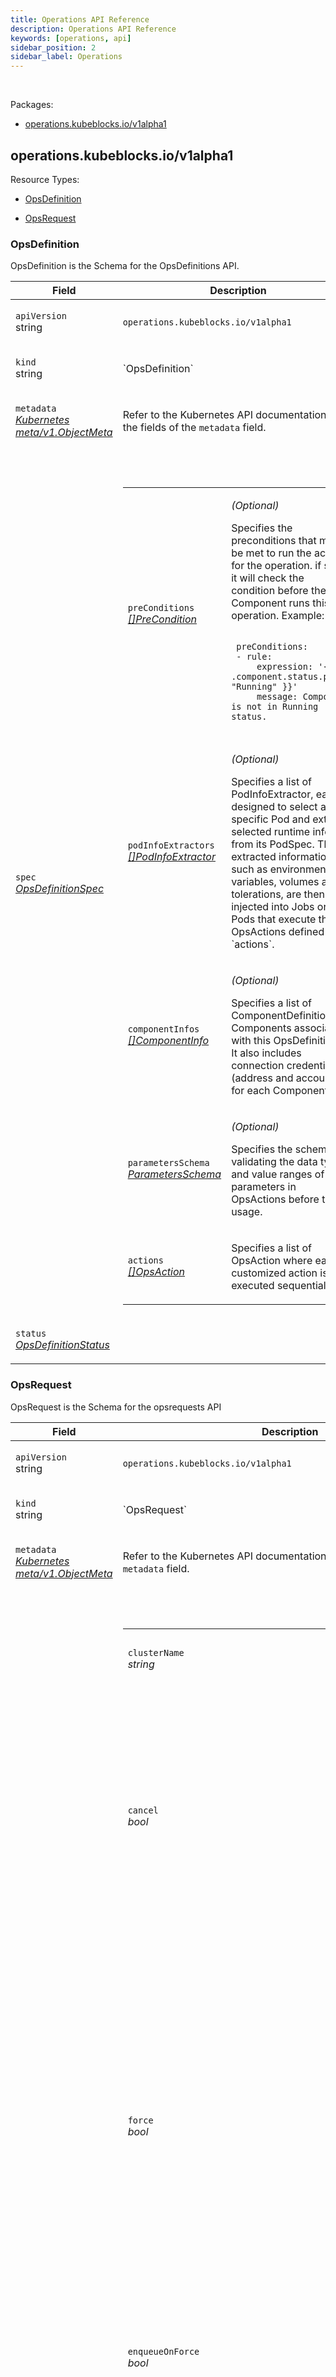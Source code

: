 ```yaml
---
title: Operations API Reference
description: Operations API Reference
keywords: [operations, api]
sidebar_position: 2
sidebar_label: Operations
---
```

<br />

<p>
Packages:
</p>
<ul>
<li>

<a href="#operations.kubeblocks.io%2fv1alpha1">operations.kubeblocks.io/v1alpha1</a>

</li>
</ul>
<h2 id="operations.kubeblocks.io/v1alpha1">operations.kubeblocks.io/v1alpha1</h2>
Resource Types:
<ul><li>

<a href="#operations.kubeblocks.io/v1alpha1.OpsDefinition">OpsDefinition</a>

</li><li>

<a href="#operations.kubeblocks.io/v1alpha1.OpsRequest">OpsRequest</a>

</li></ul>
<h3 id="operations.kubeblocks.io/v1alpha1.OpsDefinition">
OpsDefinition

</h3>
<div>

<p>
OpsDefinition is the Schema for the OpsDefinitions API.
</p>
</div>
<table>
<thead>
<tr>

<th>Field</th>
<th>Description</th>

</tr>
</thead>
<tbody>
<tr>

<td>

`apiVersion`<br/>
string
</td>
<td>

`operations.kubeblocks.io/v1alpha1`

</td>

</tr>
<tr>

<td>

`kind`<br/>
string

</td>
<td>
`OpsDefinition`
</td>

</tr>
<tr>

<td>

`metadata`<br/>
<em>
<a href="https://kubernetes.io/docs/reference/generated/kubernetes-api/v1.25/#objectmeta-v1-meta">
Kubernetes meta/v1.ObjectMeta
</a>
</em>

</td>
<td>

Refer to the Kubernetes API documentation for the fields of the
`metadata` field.

</td>

</tr>
<tr>

<td>

`spec`<br/>
<em>
<a href="#operations.kubeblocks.io/v1alpha1.OpsDefinitionSpec">
OpsDefinitionSpec
</a>
</em>

</td>
<td>

<br/>
<br/>
<table>
<tbody>
<tr>

<td>

`preConditions`<br/>
<em>
<a href="#operations.kubeblocks.io/v1alpha1.PreCondition">
[]PreCondition
</a>
</em>

</td>
<td>

<em>(Optional)</em>

<p>
Specifies the preconditions that must be met to run the actions for the operation.
if set, it will check the condition before the Component runs this operation.
Example:
</p>
<pre>
<code class="language-yaml">
 preConditions:
 - rule:
     expression: '&#123;&#123; eq .component.status.phase &quot;Running&quot; &#125;&#125;'
     message: Component is not in Running status.
</code>
</pre>

</td>

</tr>
<tr>

<td>

`podInfoExtractors`<br/>
<em>
<a href="#operations.kubeblocks.io/v1alpha1.PodInfoExtractor">
[]PodInfoExtractor
</a>
</em>

</td>
<td>

<em>(Optional)</em>

<p>
Specifies a list of PodInfoExtractor, each designed to select a specific Pod and extract selected runtime info
from its PodSpec.
The extracted information, such as environment variables, volumes and tolerations, are then injected into
Jobs or Pods that execute the OpsActions defined in `actions`.
</p>

</td>

</tr>
<tr>

<td>

`componentInfos`<br/>
<em>
<a href="#operations.kubeblocks.io/v1alpha1.ComponentInfo">
[]ComponentInfo
</a>
</em>

</td>
<td>

<em>(Optional)</em>

<p>
Specifies a list of ComponentDefinition for Components associated with this OpsDefinition.
It also includes connection credentials (address and account) for each Component.
</p>

</td>

</tr>
<tr>

<td>

`parametersSchema`<br/>
<em>
<a href="#operations.kubeblocks.io/v1alpha1.ParametersSchema">
ParametersSchema
</a>
</em>

</td>
<td>

<em>(Optional)</em>

<p>
Specifies the schema for validating the data types and value ranges of parameters in OpsActions before their usage.
</p>

</td>

</tr>
<tr>

<td>

`actions`<br/>
<em>
<a href="#operations.kubeblocks.io/v1alpha1.OpsAction">
[]OpsAction
</a>
</em>

</td>
<td>


<p>
Specifies a list of OpsAction where each customized action is executed sequentially.
</p>

</td>

</tr>
</tbody>
</table>

</td>

</tr>
<tr>

<td>

`status`<br/>
<em>
<a href="#operations.kubeblocks.io/v1alpha1.OpsDefinitionStatus">
OpsDefinitionStatus
</a>
</em>

</td>
<td>


</td>

</tr>
</tbody>
</table>
<h3 id="operations.kubeblocks.io/v1alpha1.OpsRequest">
OpsRequest

</h3>
<div>

<p>
OpsRequest is the Schema for the opsrequests API
</p>
</div>
<table>
<thead>
<tr>

<th>Field</th>
<th>Description</th>

</tr>
</thead>
<tbody>
<tr>

<td>

`apiVersion`<br/>
string
</td>
<td>

`operations.kubeblocks.io/v1alpha1`

</td>

</tr>
<tr>

<td>

`kind`<br/>
string

</td>
<td>
`OpsRequest`
</td>

</tr>
<tr>

<td>

`metadata`<br/>
<em>
<a href="https://kubernetes.io/docs/reference/generated/kubernetes-api/v1.25/#objectmeta-v1-meta">
Kubernetes meta/v1.ObjectMeta
</a>
</em>

</td>
<td>

Refer to the Kubernetes API documentation for the fields of the
`metadata` field.

</td>

</tr>
<tr>

<td>

`spec`<br/>
<em>
<a href="#operations.kubeblocks.io/v1alpha1.OpsRequestSpec">
OpsRequestSpec
</a>
</em>

</td>
<td>

<br/>
<br/>
<table>
<tbody>
<tr>

<td>

`clusterName`<br/>
<em>
string
</em>

</td>
<td>


<p>
Specifies the name of the Cluster resource that this operation is targeting.
</p>

</td>

</tr>
<tr>

<td>

`cancel`<br/>
<em>
bool
</em>

</td>
<td>

<em>(Optional)</em>

<p>
Indicates whether the current operation should be canceled and terminated gracefully if it&rsquo;s in the
&ldquo;Pending&rdquo;, &ldquo;Creating&rdquo;, or &ldquo;Running&rdquo; state.
</p>

<p>
This field applies only to &ldquo;VerticalScaling&rdquo; and &ldquo;HorizontalScaling&rdquo; opsRequests.
</p>

<p>
Note: Setting `cancel` to true is irreversible; further modifications to this field are ineffective.
</p>

</td>

</tr>
<tr>

<td>

`force`<br/>
<em>
bool
</em>

</td>
<td>

<em>(Optional)</em>

<p>
Instructs the system to bypass pre-checks (including cluster state checks and customized pre-conditions hooks)
and immediately execute the opsRequest, except for the opsRequest of &lsquo;Start&rsquo; type, which will still undergo
pre-checks even if `force` is true.
</p>

<p>
This is useful for concurrent execution of &lsquo;VerticalScaling&rsquo; and &lsquo;HorizontalScaling&rsquo; opsRequests.
By setting `force` to true, you can bypass the default checks and demand these opsRequests to run
simultaneously.
</p>

<p>
Note: Once set, the `force` field is immutable and cannot be updated.
</p>

</td>

</tr>
<tr>

<td>

`enqueueOnForce`<br/>
<em>
bool
</em>

</td>
<td>

<em>(Optional)</em>

<p>
Indicates whether opsRequest should continue to queue when &lsquo;force&rsquo; is set to true.
</p>

</td>

</tr>
<tr>

<td>

`type`<br/>
<em>
<a href="#operations.kubeblocks.io/v1alpha1.OpsType">
OpsType
</a>
</em>

</td>
<td>


<p>
Specifies the type of this operation. Supported types include &ldquo;Start&rdquo;, &ldquo;Stop&rdquo;, &ldquo;Restart&rdquo;, &ldquo;Switchover&rdquo;,
&ldquo;VerticalScaling&rdquo;, &ldquo;HorizontalScaling&rdquo;, &ldquo;VolumeExpansion&rdquo;, &ldquo;Reconfiguring&rdquo;, &ldquo;Upgrade&rdquo;, &ldquo;Backup&rdquo;, &ldquo;Restore&rdquo;,
&ldquo;Expose&rdquo;, &ldquo;RebuildInstance&rdquo;, &ldquo;Custom&rdquo;.
</p>

<p>
Note: This field is immutable once set.
</p>

</td>

</tr>
<tr>

<td>

`ttlSecondsAfterSucceed`<br/>
<em>
int32
</em>

</td>
<td>

<em>(Optional)</em>

<p>
Specifies the duration in seconds that an OpsRequest will remain in the system after successfully completing
(when `opsRequest.status.phase` is &ldquo;Succeed&rdquo;) before automatic deletion.
</p>

</td>

</tr>
<tr>

<td>

`ttlSecondsAfterUnsuccessfulCompletion`<br/>
<em>
int32
</em>

</td>
<td>

<em>(Optional)</em>

<p>
Specifies the duration in seconds that an OpsRequest will remain in the system after completion
for any phase other than &ldquo;Succeed&rdquo; (e.g., &ldquo;Failed&rdquo;, &ldquo;Cancelled&rdquo;, &ldquo;Aborted&rdquo;) before automatic deletion.
</p>

</td>

</tr>
<tr>

<td>

`preConditionDeadlineSeconds`<br/>
<em>
int32
</em>

</td>
<td>

<em>(Optional)</em>

<p>
Specifies the maximum time in seconds that the OpsRequest will wait for its pre-conditions to be met
before it aborts the operation.
If set to 0 (default), pre-conditions must be satisfied immediately for the OpsRequest to proceed.
</p>

</td>

</tr>
<tr>

<td>

`timeoutSeconds`<br/>
<em>
int32
</em>

</td>
<td>

<em>(Optional)</em>

<p>
Specifies the maximum duration (in seconds) that an opsRequest is allowed to run.
If the opsRequest runs longer than this duration, its phase will be marked as Aborted.
If this value is not set or set to 0, the timeout will be ignored and the opsRequest will run indefinitely.
</p>

</td>

</tr>
<tr>

<td>

`SpecificOpsRequest`<br/>
<em>
<a href="#operations.kubeblocks.io/v1alpha1.SpecificOpsRequest">
SpecificOpsRequest
</a>
</em>

</td>
<td>


<p>

(Members of `SpecificOpsRequest` are embedded into this type.)

</p>

<p>
Exactly one of its members must be set.
</p>

</td>

</tr>
</tbody>
</table>

</td>

</tr>
<tr>

<td>

`status`<br/>
<em>
<a href="#operations.kubeblocks.io/v1alpha1.OpsRequestStatus">
OpsRequestStatus
</a>
</em>

</td>
<td>


</td>

</tr>
</tbody>
</table>
<h3 id="operations.kubeblocks.io/v1alpha1.ActionTask">
ActionTask

</h3>

<p>

(<em>Appears on:</em><a href="#operations.kubeblocks.io/v1alpha1.ProgressStatusDetail">ProgressStatusDetail</a>)

</p>
<div>
</div>
<table>
<thead>
<tr>

<th>Field</th>
<th>Description</th>

</tr>
</thead>
<tbody>
<tr>

<td>

`objectKey`<br/>
<em>
string
</em>

</td>
<td>


<p>
Represents the name of the task.
</p>

</td>

</tr>
<tr>

<td>

`namespace`<br/>
<em>
string
</em>

</td>
<td>


<p>
Represents the namespace where the task is deployed.
</p>

</td>

</tr>
<tr>

<td>

`status`<br/>
<em>
<a href="#operations.kubeblocks.io/v1alpha1.ActionTaskStatus">
ActionTaskStatus
</a>
</em>

</td>
<td>


<p>
Indicates the current status of the task, including &ldquo;Processing&rdquo;, &ldquo;Failed&rdquo;, &ldquo;Succeed&rdquo;.
</p>

</td>

</tr>
<tr>

<td>

`targetPodName`<br/>
<em>
string
</em>

</td>
<td>

<em>(Optional)</em>

<p>
The name of the Pod that the task is associated with or operates on.
</p>

</td>

</tr>
<tr>

<td>

`retries`<br/>
<em>
int32
</em>

</td>
<td>

<em>(Optional)</em>

<p>
The count of retry attempts made for this task.
</p>

</td>

</tr>
</tbody>
</table>
<h3 id="operations.kubeblocks.io/v1alpha1.ActionTaskStatus">
ActionTaskStatus
(`string` alias)
</h3>

<p>

(<em>Appears on:</em><a href="#operations.kubeblocks.io/v1alpha1.ActionTask">ActionTask</a>)

</p>
<div>

<p>
ActionTaskStatus defines the status of the task.
</p>
</div>
<table>
<thead>
<tr>

<th>Value</th>
<th>Description</th>

</tr>
</thead>
<tbody><tr>
<td>

<p>
&#34;Failed&#34;
</p>
</td>
<td>

</td>

</tr><tr>
<td>

<p>
&#34;Processing&#34;
</p>
</td>
<td>

</td>

</tr><tr>
<td>

<p>
&#34;Succeed&#34;
</p>
</td>
<td>

</td>

</tr></tbody>
</table>
<h3 id="operations.kubeblocks.io/v1alpha1.Backup">
Backup

</h3>

<p>

(<em>Appears on:</em><a href="#operations.kubeblocks.io/v1alpha1.SpecificOpsRequest">SpecificOpsRequest</a>)

</p>
<div>
</div>
<table>
<thead>
<tr>

<th>Field</th>
<th>Description</th>

</tr>
</thead>
<tbody>
<tr>

<td>

`backupName`<br/>
<em>
string
</em>

</td>
<td>

<em>(Optional)</em>

<p>
Specifies the name of the Backup custom resource.
</p>

</td>

</tr>
<tr>

<td>

`backupPolicyName`<br/>
<em>
string
</em>

</td>
<td>

<em>(Optional)</em>

<p>
Indicates the name of the BackupPolicy applied to perform this Backup.
</p>

</td>

</tr>
<tr>

<td>

`backupMethod`<br/>
<em>
string
</em>

</td>
<td>

<em>(Optional)</em>

<p>
Specifies the name of BackupMethod.
The specified BackupMethod must be defined in the BackupPolicy.
</p>

</td>

</tr>
<tr>

<td>

`deletionPolicy`<br/>
<em>
string
</em>

</td>
<td>

<em>(Optional)</em>

<p>
Determines whether the backup contents stored in backup repository
should be deleted when the Backup custom resource is deleted.
Supported values are `Retain` and `Delete`.
- `Retain` means that the backup content and its physical snapshot on backup repository are kept.
- `Delete` means that the backup content and its physical snapshot on backup repository are deleted.
</p>

</td>

</tr>
<tr>

<td>

`retentionPeriod`<br/>
<em>
string
</em>

</td>
<td>

<em>(Optional)</em>

<p>
Determines the duration for which the Backup custom resources should be retained.
</p>

<p>
The controller will automatically remove all Backup objects that are older than the specified RetentionPeriod.
For example, RetentionPeriod of `30d` will keep only the Backup objects of last 30 days.
Sample duration format:
</p>
<ul>
<li>
years: 2y
</li>
<li>
months: 6mo
</li>
<li>
days: 30d
</li>
<li>
hours: 12h
</li>
<li>
minutes: 30m
</li>
</ul>

<p>
You can also combine the above durations. For example: 30d12h30m.
If not set, the Backup objects will be kept forever.
</p>

<p>
If the `deletionPolicy` is set to &lsquo;Delete&rsquo;, then the associated backup data will also be deleted
along with the Backup object.
Otherwise, only the Backup custom resource will be deleted.
</p>

</td>

</tr>
<tr>

<td>

`parentBackupName`<br/>
<em>
string
</em>

</td>
<td>

<em>(Optional)</em>

<p>
If the specified BackupMethod is incremental, `parentBackupName` is required.
</p>

</td>

</tr>
<tr>

<td>

`parameters`<br/>
<em>
[]github.com/apecloud/kubeblocks/apis/dataprotection/v1alpha1.ParameterPair
</em>

</td>
<td>

<em>(Optional)</em>

<p>
Specifies a list of name-value pairs representing parameters and their corresponding values.
Parameters match the schema specified in the `actionset.spec.parametersSchema`
</p>

</td>

</tr>
</tbody>
</table>
<h3 id="operations.kubeblocks.io/v1alpha1.CompletionProbe">
CompletionProbe

</h3>

<p>

(<em>Appears on:</em><a href="#operations.kubeblocks.io/v1alpha1.OpsResourceModifierAction">OpsResourceModifierAction</a>)

</p>
<div>
</div>
<table>
<thead>
<tr>

<th>Field</th>
<th>Description</th>

</tr>
</thead>
<tbody>
<tr>

<td>

`initialDelaySeconds`<br/>
<em>
int32
</em>

</td>
<td>

<em>(Optional)</em>

<p>
Specifies the number of seconds to wait after the resource has been patched before initiating completion probes.
The default value is 5 seconds, with a minimum value of 1.
</p>

</td>

</tr>
<tr>

<td>

`timeoutSeconds`<br/>
<em>
int32
</em>

</td>
<td>

<em>(Optional)</em>

<p>
Specifies the number of seconds after which the probe times out.
The default value is 60 seconds, with a minimum value of 1.
</p>

</td>

</tr>
<tr>

<td>

`periodSeconds`<br/>
<em>
int32
</em>

</td>
<td>

<em>(Optional)</em>

<p>
Specifies the frequency (in seconds) at which the probe should be performed.
The default value is 5 seconds, with a minimum value of 1.
</p>

</td>

</tr>
<tr>

<td>

`matchExpressions`<br/>
<em>
<a href="#operations.kubeblocks.io/v1alpha1.MatchExpressions">
MatchExpressions
</a>
</em>

</td>
<td>


<p>
Executes expressions regularly, based on the value of PeriodSeconds, to determine if the action has been completed.
</p>

</td>

</tr>
</tbody>
</table>
<h3 id="operations.kubeblocks.io/v1alpha1.ComponentInfo">
ComponentInfo

</h3>

<p>

(<em>Appears on:</em><a href="#operations.kubeblocks.io/v1alpha1.OpsDefinitionSpec">OpsDefinitionSpec</a>)

</p>
<div>
</div>
<table>
<thead>
<tr>

<th>Field</th>
<th>Description</th>

</tr>
</thead>
<tbody>
<tr>

<td>

`componentDefinitionName`<br/>
<em>
string
</em>

</td>
<td>


<p>
Specifies the name of the ComponentDefinition.
The name can represent an exact name, a name prefix, or a regular expression pattern.
</p>

<p>
For example:
</p>
<ul>
<li>
&ldquo;mysql-8.0.30-v1alpha1&rdquo;: Matches the exact name &ldquo;mysql-8.0.30-v1alpha1&rdquo;
</li>
<li>
&ldquo;mysql-8.0.30&rdquo;: Matches all names starting with &ldquo;mysql-8.0.30&rdquo;
</li>
<li>
&rdquo;^mysql-8.0.\d&#123;1,2&#125;$&ldquo;: Matches all names starting with &ldquo;mysql-8.0.&rdquo; followed by one or two digits.
</li>
</ul>

</td>

</tr>
<tr>

<td>

`accountName`<br/>
<em>
string
</em>

</td>
<td>

<em>(Optional)</em>

<p>
Specifies the account name associated with the Component.
If set, the corresponding account username and password are injected into containers&rsquo; environment variables
`KB_ACCOUNT_USERNAME` and `KB_ACCOUNT_PASSWORD`.
</p>

</td>

</tr>
<tr>

<td>

`serviceName`<br/>
<em>
string
</em>

</td>
<td>

<em>(Optional)</em>

<p>
Specifies the name of the Service.
If set, the service name is injected as the `KB_COMP_SVC_NAME` environment variable in the containers,
and each service port is mapped to a corresponding environment variable named `KB_COMP_SVC_PORT_$(portName)`.
The `portName` is transformed by replacing &lsquo;-&rsquo; with &lsquo;_&rsquo; and converting to uppercase.
</p>

</td>

</tr>
<tr>

<td>

`imageMappings`<br/>
<em>
<a href="#operations.kubeblocks.io/v1alpha1.ImageMappings">
[]ImageMappings
</a>
</em>

</td>
<td>

<em>(Optional)</em>

<p>
ImageMappings specifies the mapping from service versions to image addresses.
</p>

</td>

</tr>
</tbody>
</table>
<h3 id="operations.kubeblocks.io/v1alpha1.ComponentOps">
ComponentOps

</h3>

<p>

(<em>Appears on:</em><a href="#operations.kubeblocks.io/v1alpha1.CustomOpsComponent">CustomOpsComponent</a>, <a href="#operations.kubeblocks.io/v1alpha1.HorizontalScaling">HorizontalScaling</a>, <a href="#operations.kubeblocks.io/v1alpha1.RebuildInstance">RebuildInstance</a>, <a href="#operations.kubeblocks.io/v1alpha1.Reconfigure">Reconfigure</a>, <a href="#operations.kubeblocks.io/v1alpha1.SpecificOpsRequest">SpecificOpsRequest</a>, <a href="#operations.kubeblocks.io/v1alpha1.UpgradeComponent">UpgradeComponent</a>, <a href="#operations.kubeblocks.io/v1alpha1.VerticalScaling">VerticalScaling</a>, <a href="#operations.kubeblocks.io/v1alpha1.VolumeExpansion">VolumeExpansion</a>)

</p>
<div>

<p>
ComponentOps specifies the Component to be operated on.
</p>
</div>
<table>
<thead>
<tr>

<th>Field</th>
<th>Description</th>

</tr>
</thead>
<tbody>
<tr>

<td>

`componentName`<br/>
<em>
string
</em>

</td>
<td>


<p>
Specifies the name of the Component as defined in the cluster.spec
</p>

</td>

</tr>
</tbody>
</table>
<h3 id="operations.kubeblocks.io/v1alpha1.CustomOps">
CustomOps

</h3>

<p>

(<em>Appears on:</em><a href="#operations.kubeblocks.io/v1alpha1.SpecificOpsRequest">SpecificOpsRequest</a>)

</p>
<div>
</div>
<table>
<thead>
<tr>

<th>Field</th>
<th>Description</th>

</tr>
</thead>
<tbody>
<tr>

<td>

`opsDefinitionName`<br/>
<em>
string
</em>

</td>
<td>


<p>
Specifies the name of the OpsDefinition.
</p>

</td>

</tr>
<tr>

<td>

`serviceAccountName`<br/>
<em>
string
</em>

</td>
<td>


<p>
Specifies the name of the ServiceAccount to be used for executing the custom operation.
</p>

</td>

</tr>
<tr>

<td>

`maxConcurrentComponents`<br/>
<em>
<a href="https://pkg.go.dev/k8s.io/apimachinery/pkg/util/intstr#IntOrString">
Kubernetes api utils intstr.IntOrString
</a>
</em>

</td>
<td>

<em>(Optional)</em>

<p>
Specifies the maximum number of components to be operated on concurrently to mitigate performance impact
on clusters with multiple components.
</p>

<p>
It accepts an absolute number (e.g., 5) or a percentage of components to execute in parallel (e.g., &ldquo;10%&rdquo;).
Percentages are rounded up to the nearest whole number of components.
For example, if &ldquo;10%&rdquo; results in less than one, it rounds up to 1.
</p>

<p>
When unspecified, all components are processed simultaneously by default.
</p>

<p>
Note: This feature is not implemented yet.
</p>

</td>

</tr>
<tr>

<td>

`components`<br/>
<em>
<a href="#operations.kubeblocks.io/v1alpha1.CustomOpsComponent">
[]CustomOpsComponent
</a>
</em>

</td>
<td>


<p>
Specifies the components and their parameters for executing custom actions as defined in OpsDefinition.
Requires at least one component.
</p>

</td>

</tr>
</tbody>
</table>
<h3 id="operations.kubeblocks.io/v1alpha1.CustomOpsComponent">
CustomOpsComponent

</h3>

<p>

(<em>Appears on:</em><a href="#operations.kubeblocks.io/v1alpha1.CustomOps">CustomOps</a>)

</p>
<div>
</div>
<table>
<thead>
<tr>

<th>Field</th>
<th>Description</th>

</tr>
</thead>
<tbody>
<tr>

<td>

`ComponentOps`<br/>
<em>
<a href="#operations.kubeblocks.io/v1alpha1.ComponentOps">
ComponentOps
</a>
</em>

</td>
<td>


<p>

(Members of `ComponentOps` are embedded into this type.)

</p>

<p>
Specifies the name of the Component.
</p>

</td>

</tr>
<tr>

<td>

`parameters`<br/>
<em>
<a href="#operations.kubeblocks.io/v1alpha1.Parameter">
[]Parameter
</a>
</em>

</td>
<td>

<em>(Optional)</em>

<p>
Specifies the parameters that match the schema specified in the `opsDefinition.spec.parametersSchema`.
</p>

</td>

</tr>
</tbody>
</table>
<h3 id="operations.kubeblocks.io/v1alpha1.EnvVarRef">
EnvVarRef

</h3>

<p>

(<em>Appears on:</em><a href="#operations.kubeblocks.io/v1alpha1.OpsVarSource">OpsVarSource</a>)

</p>
<div>
</div>
<table>
<thead>
<tr>

<th>Field</th>
<th>Description</th>

</tr>
</thead>
<tbody>
<tr>

<td>

`targetContainerName`<br/>
<em>
string
</em>

</td>
<td>

<em>(Optional)</em>

<p>
Specifies the container name in the target Pod.
If not specified, the first container will be used by default.
</p>

</td>

</tr>
<tr>

<td>

`envName`<br/>
<em>
string
</em>

</td>
<td>


<p>
Defines the name of the environment variable.
This name can originate from an &lsquo;env&rsquo; entry or be a data key from an &lsquo;envFrom&rsquo; source.
</p>

</td>

</tr>
</tbody>
</table>
<h3 id="operations.kubeblocks.io/v1alpha1.Expose">
Expose

</h3>

<p>

(<em>Appears on:</em><a href="#operations.kubeblocks.io/v1alpha1.SpecificOpsRequest">SpecificOpsRequest</a>)

</p>
<div>
</div>
<table>
<thead>
<tr>

<th>Field</th>
<th>Description</th>

</tr>
</thead>
<tbody>
<tr>

<td>

`componentName`<br/>
<em>
string
</em>

</td>
<td>


<p>
Specifies the name of the Component.
</p>

</td>

</tr>
<tr>

<td>

`switch`<br/>
<em>
<a href="#operations.kubeblocks.io/v1alpha1.ExposeSwitch">
ExposeSwitch
</a>
</em>

</td>
<td>


<p>
Indicates whether the services will be exposed.
&lsquo;Enable&rsquo; exposes the services. while &lsquo;Disable&rsquo; removes the exposed Service.
</p>

</td>

</tr>
<tr>

<td>

`services`<br/>
<em>
<a href="#operations.kubeblocks.io/v1alpha1.OpsService">
[]OpsService
</a>
</em>

</td>
<td>


<p>
Specifies a list of OpsService.
When an OpsService is exposed, a corresponding ClusterService will be added to `cluster.spec.services`.
On the other hand, when an OpsService is unexposed, the corresponding ClusterService will be removed
from `cluster.spec.services`.
</p>

<p>
Note: If `componentName` is not specified, the `ports` and `selector` fields must be provided
in each OpsService definition.
</p>

</td>

</tr>
</tbody>
</table>
<h3 id="operations.kubeblocks.io/v1alpha1.ExposeSwitch">
ExposeSwitch
(`string` alias)
</h3>

<p>

(<em>Appears on:</em><a href="#operations.kubeblocks.io/v1alpha1.Expose">Expose</a>)

</p>
<div>

<p>
ExposeSwitch Specifies the switch for the expose operation. This switch can be used to enable or disable the expose operation.
</p>
</div>
<table>
<thead>
<tr>

<th>Value</th>
<th>Description</th>

</tr>
</thead>
<tbody><tr>
<td>

<p>
&#34;Disable&#34;
</p>
</td>
<td>

</td>

</tr><tr>
<td>

<p>
&#34;Enable&#34;
</p>
</td>
<td>

</td>

</tr></tbody>
</table>
<h3 id="operations.kubeblocks.io/v1alpha1.FailurePolicyType">
FailurePolicyType
(`string` alias)
</h3>

<p>

(<em>Appears on:</em><a href="#operations.kubeblocks.io/v1alpha1.OpsAction">OpsAction</a>)

</p>
<div>

<p>
FailurePolicyType specifies the type of failure policy.
</p>
</div>
<table>
<thead>
<tr>

<th>Value</th>
<th>Description</th>

</tr>
</thead>
<tbody><tr>
<td>

<p>
&#34;Fail&#34;
</p>
</td>
<td>

<p>
FailurePolicyFail means that an error will be reported.
</p>

</td>

</tr><tr>
<td>

<p>
&#34;Ignore&#34;
</p>
</td>
<td>

<p>
FailurePolicyIgnore means that an error will be ignored but logged.
</p>

</td>

</tr></tbody>
</table>
<h3 id="operations.kubeblocks.io/v1alpha1.FromBackup">
FromBackup

</h3>

<p>

(<em>Appears on:</em><a href="#operations.kubeblocks.io/v1alpha1.ScaleOut">ScaleOut</a>)

</p>
<div>
</div>
<table>
<thead>
<tr>

<th>Field</th>
<th>Description</th>

</tr>
</thead>
<tbody>
<tr>

<td>

`name`<br/>
<em>
string
</em>

</td>
<td>


<p>
Specifies the name of the Backup name.
</p>

</td>

</tr>
<tr>

<td>

`namespace`<br/>
<em>
string
</em>

</td>
<td>


<p>
Specifies the namespace of the Backup namespace.
If not specified, the namespace of the OpsRequest will be used.
</p>

</td>

</tr>
<tr>

<td>

`restoreEnv`<br/>
<em>
<a href="https://kubernetes.io/docs/reference/generated/kubernetes-api/v1.25/#envvar-v1-core">
[]Kubernetes core/v1.EnvVar
</a>
</em>

</td>
<td>

<em>(Optional)</em>

<p>
Defines container environment variables for the restore process.
merged with the ones specified in the Backup and ActionSet resources.
</p>

<p>
Merge priority: Restore env &gt; Backup env &gt; ActionSet env.
</p>

<p>
Purpose: Some databases require different configurations when being restored as a standby
compared to being restored as a primary.
For example, when restoring MySQL as a replica, you need to set `skip_slave_start=&quot;ON&quot;` for 5.7
or `skip_replica_start=&quot;ON&quot;` for 8.0.
Allowing environment variables to be passed in makes it more convenient to control these behavioral differences
during the restore process.
</p>

</td>

</tr>
<tr>

<td>

`restorePointInTime`<br/>
<em>
string
</em>

</td>
<td>


<p>
Specifies the point in time to which the restore should be performed.
Supported time formats:
</p>
<ul>
<li>
RFC3339 format, e.g. &ldquo;2023-11-25T18:52:53Z&rdquo;
</li>
<li>
A human-readable date-time format, e.g. &ldquo;Jul 25,2023 18:52:53 UTC+0800&rdquo;
</li>
</ul>

</td>

</tr>
</tbody>
</table>
<h3 id="operations.kubeblocks.io/v1alpha1.HorizontalScaling">
HorizontalScaling

</h3>

<p>

(<em>Appears on:</em><a href="#operations.kubeblocks.io/v1alpha1.SpecificOpsRequest">SpecificOpsRequest</a>)

</p>
<div>

<p>
HorizontalScaling defines the parameters of a horizontal scaling operation.
</p>
</div>
<table>
<thead>
<tr>

<th>Field</th>
<th>Description</th>

</tr>
</thead>
<tbody>
<tr>

<td>

`ComponentOps`<br/>
<em>
<a href="#operations.kubeblocks.io/v1alpha1.ComponentOps">
ComponentOps
</a>
</em>

</td>
<td>


<p>

(Members of `ComponentOps` are embedded into this type.)

</p>

<p>
Specifies the name of the Component.
</p>

</td>

</tr>
<tr>

<td>

`shards`<br/>
<em>
int32
</em>

</td>
<td>


<p>
Specifies the desired number of shards for the component.
This parameter is mutually exclusive with other parameters.
</p>

</td>

</tr>
<tr>

<td>

`scaleOut`<br/>
<em>
<a href="#operations.kubeblocks.io/v1alpha1.ScaleOut">
ScaleOut
</a>
</em>

</td>
<td>

<em>(Optional)</em>

<p>
Specifies the replica changes for scaling out components and instance templates,
and brings offline instances back online. Can be used in conjunction with the &ldquo;scaleIn&rdquo; operation.
Note: Any configuration that deletes instances is considered invalid.
</p>

</td>

</tr>
<tr>

<td>

`scaleIn`<br/>
<em>
<a href="#operations.kubeblocks.io/v1alpha1.ScaleIn">
ScaleIn
</a>
</em>

</td>
<td>

<em>(Optional)</em>

<p>
Specifies the replica changes for scaling in components and instance templates,
and takes specified instances offline. Can be used in conjunction with the &ldquo;scaleOut&rdquo; operation.
Note: Any configuration that creates instances is considered invalid.
</p>

</td>

</tr>
</tbody>
</table>
<h3 id="operations.kubeblocks.io/v1alpha1.ImageMappings">
ImageMappings

</h3>

<p>

(<em>Appears on:</em><a href="#operations.kubeblocks.io/v1alpha1.ComponentInfo">ComponentInfo</a>)

</p>
<div>
</div>
<table>
<thead>
<tr>

<th>Field</th>
<th>Description</th>

</tr>
</thead>
<tbody>
<tr>

<td>

`serviceVersions`<br/>
<em>
[]string
</em>

</td>
<td>


<p>
ServiceVersions is a list of service versions that this mapping applies to.
</p>

</td>

</tr>
<tr>

<td>

`images`<br/>
<em>
map[string]string
</em>

</td>
<td>


<p>
Images are the container image addresses to use for the matched service versions.
Key is the container name, and value is the image address.
</p>

</td>

</tr>
</tbody>
</table>
<h3 id="operations.kubeblocks.io/v1alpha1.Instance">
Instance

</h3>

<p>

(<em>Appears on:</em><a href="#operations.kubeblocks.io/v1alpha1.RebuildInstance">RebuildInstance</a>)

</p>
<div>
</div>
<table>
<thead>
<tr>

<th>Field</th>
<th>Description</th>

</tr>
</thead>
<tbody>
<tr>

<td>

`name`<br/>
<em>
string
</em>

</td>
<td>


<p>
Pod name of the instance.
</p>

</td>

</tr>
<tr>

<td>

`targetNodeName`<br/>
<em>
string
</em>

</td>
<td>

<em>(Optional)</em>

<p>
The instance will rebuild on the specified node.
If not set, it will rebuild on a random node.
</p>

</td>

</tr>
</tbody>
</table>
<h3 id="operations.kubeblocks.io/v1alpha1.InstanceReplicasTemplate">
InstanceReplicasTemplate

</h3>

<p>

(<em>Appears on:</em><a href="#operations.kubeblocks.io/v1alpha1.ReplicaChanger">ReplicaChanger</a>)

</p>
<div>

<p>
InstanceReplicasTemplate defines the template for instance replicas.
</p>
</div>
<table>
<thead>
<tr>

<th>Field</th>
<th>Description</th>

</tr>
</thead>
<tbody>
<tr>

<td>

`name`<br/>
<em>
string
</em>

</td>
<td>


<p>
Specifies the name of the instance template.
</p>

</td>

</tr>
<tr>

<td>

`replicaChanges`<br/>
<em>
int32
</em>

</td>
<td>


<p>
Specifies the replica changes for the instance template.
</p>

</td>

</tr>
</tbody>
</table>
<h3 id="operations.kubeblocks.io/v1alpha1.InstanceResourceTemplate">
InstanceResourceTemplate

</h3>

<p>

(<em>Appears on:</em><a href="#operations.kubeblocks.io/v1alpha1.VerticalScaling">VerticalScaling</a>)

</p>
<div>
</div>
<table>
<thead>
<tr>

<th>Field</th>
<th>Description</th>

</tr>
</thead>
<tbody>
<tr>

<td>

`name`<br/>
<em>
string
</em>

</td>
<td>


<p>
Refer to the instance template name of the component or sharding.
</p>

</td>

</tr>
<tr>

<td>

`ResourceRequirements`<br/>
<em>
<a href="https://kubernetes.io/docs/reference/generated/kubernetes-api/v1.25/#resourcerequirements-v1-core">
Kubernetes core/v1.ResourceRequirements
</a>
</em>

</td>
<td>


<p>

(Members of `ResourceRequirements` are embedded into this type.)

</p>

<p>
Defines the computational resource size for vertical scaling.
</p>

</td>

</tr>
</tbody>
</table>
<h3 id="operations.kubeblocks.io/v1alpha1.InstanceVolumeClaimTemplate">
InstanceVolumeClaimTemplate

</h3>
<div>
</div>
<table>
<thead>
<tr>

<th>Field</th>
<th>Description</th>

</tr>
</thead>
<tbody>
<tr>

<td>

`name`<br/>
<em>
string
</em>

</td>
<td>


<p>
Refer to the instance template name of the component or sharding.
</p>

</td>

</tr>
<tr>

<td>

`volumeClaimTemplates`<br/>
<em>
<a href="#operations.kubeblocks.io/v1alpha1.OpsRequestVolumeClaimTemplate">
[]OpsRequestVolumeClaimTemplate
</a>
</em>

</td>
<td>


<p>
volumeClaimTemplates specifies the storage size and volumeClaimTemplate name.
</p>

</td>

</tr>
</tbody>
</table>
<h3 id="operations.kubeblocks.io/v1alpha1.JSONPatchOperation">
JSONPatchOperation

</h3>

<p>

(<em>Appears on:</em><a href="#operations.kubeblocks.io/v1alpha1.OpsResourceModifierAction">OpsResourceModifierAction</a>)

</p>
<div>
</div>
<table>
<thead>
<tr>

<th>Field</th>
<th>Description</th>

</tr>
</thead>
<tbody>
<tr>

<td>

`op`<br/>
<em>
string
</em>

</td>
<td>


<p>
Specifies the type of JSON patch operation. It supports the following values: &lsquo;add&rsquo;, &lsquo;remove&rsquo;, &lsquo;replace&rsquo;.
</p>

</td>

</tr>
<tr>

<td>

`path`<br/>
<em>
string
</em>

</td>
<td>


<p>
Specifies the json patch path.
</p>

</td>

</tr>
<tr>

<td>

`value`<br/>
<em>
string
</em>

</td>
<td>


<p>
Specifies the value to be used in the JSON patch operation.
</p>

</td>

</tr>
</tbody>
</table>
<h3 id="operations.kubeblocks.io/v1alpha1.LastComponentConfiguration">
LastComponentConfiguration

</h3>

<p>

(<em>Appears on:</em><a href="#operations.kubeblocks.io/v1alpha1.LastConfiguration">LastConfiguration</a>)

</p>
<div>

<p>
LastComponentConfiguration can be used to track and compare the desired state of the Component over time.
</p>
</div>
<table>
<thead>
<tr>

<th>Field</th>
<th>Description</th>

</tr>
</thead>
<tbody>
<tr>

<td>

`replicas`<br/>
<em>
int32
</em>

</td>
<td>

<em>(Optional)</em>

<p>
Records the `replicas` of the Component prior to any changes.
</p>

</td>

</tr>
<tr>

<td>

`shards`<br/>
<em>
int32
</em>

</td>
<td>

<em>(Optional)</em>

<p>
Records the `shards` of the Component prior to any changes.
</p>

</td>

</tr>
<tr>

<td>

`ResourceRequirements`<br/>
<em>
<a href="https://kubernetes.io/docs/reference/generated/kubernetes-api/v1.25/#resourcerequirements-v1-core">
Kubernetes core/v1.ResourceRequirements
</a>
</em>

</td>
<td>


<p>

(Members of `ResourceRequirements` are embedded into this type.)

</p>
<em>(Optional)</em>

<p>
Records the resources of the Component prior to any changes.
</p>

</td>

</tr>
<tr>

<td>

`volumeClaimTemplates`<br/>
<em>
<a href="#operations.kubeblocks.io/v1alpha1.OpsRequestVolumeClaimTemplate">
[]OpsRequestVolumeClaimTemplate
</a>
</em>

</td>
<td>

<em>(Optional)</em>

<p>
Records volumes&rsquo; storage size of the Component prior to any changes.
</p>

</td>

</tr>
<tr>

<td>

`services`<br/>
<em>
[]github.com/apecloud/kubeblocks/apis/apps/v1.ClusterComponentService
</em>

</td>
<td>

<em>(Optional)</em>

<p>
Records the ClusterComponentService list of the Component prior to any changes.
</p>

</td>

</tr>
<tr>

<td>

`instances`<br/>
<em>
[]github.com/apecloud/kubeblocks/apis/apps/v1.InstanceTemplate
</em>

</td>
<td>

<em>(Optional)</em>

<p>
Records the InstanceTemplate list of the Component prior to any changes.
</p>

</td>

</tr>
<tr>

<td>

`offlineInstances`<br/>
<em>
[]string
</em>

</td>
<td>

<em>(Optional)</em>

<p>
Records the offline instances of the Component prior to any changes.
</p>

</td>

</tr>
<tr>

<td>

`serviceVersion`<br/>
<em>
string
</em>

</td>
<td>

<em>(Optional)</em>

<p>
Records the version of the Service expected to be provisioned by this Component prior to any changes.
</p>

</td>

</tr>
<tr>

<td>

`componentDefinitionName`<br/>
<em>
string
</em>

</td>
<td>

<em>(Optional)</em>

<p>
Records the name of the ComponentDefinition prior to any changes.
</p>

</td>

</tr>
</tbody>
</table>
<h3 id="operations.kubeblocks.io/v1alpha1.LastConfiguration">
LastConfiguration

</h3>

<p>

(<em>Appears on:</em><a href="#operations.kubeblocks.io/v1alpha1.OpsRequestStatus">OpsRequestStatus</a>)

</p>
<div>
</div>
<table>
<thead>
<tr>

<th>Field</th>
<th>Description</th>

</tr>
</thead>
<tbody>
<tr>

<td>

`components`<br/>
<em>
<a href="#operations.kubeblocks.io/v1alpha1.LastComponentConfiguration">
map[string]github.com/apecloud/kubeblocks/apis/operations/v1alpha1.LastComponentConfiguration
</a>
</em>

</td>
<td>

<em>(Optional)</em>

<p>
Records the configuration of each Component prior to any changes.
</p>

</td>

</tr>
</tbody>
</table>
<h3 id="operations.kubeblocks.io/v1alpha1.MatchExpressions">
MatchExpressions

</h3>

<p>

(<em>Appears on:</em><a href="#operations.kubeblocks.io/v1alpha1.CompletionProbe">CompletionProbe</a>)

</p>
<div>
</div>
<table>
<thead>
<tr>

<th>Field</th>
<th>Description</th>

</tr>
</thead>
<tbody>
<tr>

<td>

`failure`<br/>
<em>
string
</em>

</td>
<td>

<em>(Optional)</em>

<p>
Specifies a failure condition for an action using a Go template expression.
Should evaluate to either `true` or `false`.
The current resource object is parsed into the Go template.
for example, you can use &lsquo;&#123;&#123; eq .spec.replicas 1 &#125;&#125;&rsquo;.
</p>

</td>

</tr>
<tr>

<td>

`success`<br/>
<em>
string
</em>

</td>
<td>


<p>
Specifies a success condition for an action using a Go template expression.
Should evaluate to either `true` or `false`.
The current resource object is parsed into the Go template.
for example, using &lsquo;&#123;&#123; eq .spec.replicas 1 &#125;&#125;&rsquo;
</p>

</td>

</tr>
</tbody>
</table>
<h3 id="operations.kubeblocks.io/v1alpha1.OpsAction">
OpsAction

</h3>

<p>

(<em>Appears on:</em><a href="#operations.kubeblocks.io/v1alpha1.OpsDefinitionSpec">OpsDefinitionSpec</a>)

</p>
<div>

<p>
OpsAction specifies a custom action defined in OpsDefinition for execution in a &ldquo;Custom&rdquo; OpsRequest.
</p>

<p>
OpsAction can be of three types:
</p>
<ul>
<li>
workload: Creates a Job or Pod to run custom scripts, ideal for isolated or long-running tasks.
</li>
<li>
exec: Executes commands directly within an existing container using the kubectl exec interface,
suitable for immediate, short-lived operations.
</li>
<li>
resourceModifier: Modifies a K8s object using JSON patches, useful for updating the spec of some resource.
</li>
</ul>
</div>
<table>
<thead>
<tr>

<th>Field</th>
<th>Description</th>

</tr>
</thead>
<tbody>
<tr>

<td>

`name`<br/>
<em>
string
</em>

</td>
<td>


<p>
Specifies the name of the OpsAction.
</p>

</td>

</tr>
<tr>

<td>

`failurePolicy`<br/>
<em>
<a href="#operations.kubeblocks.io/v1alpha1.FailurePolicyType">
FailurePolicyType
</a>
</em>

</td>
<td>

<em>(Optional)</em>

<p>
Specifies the failure policy of the OpsAction.
Valid values are:
</p>
<ul>
<li>
&ldquo;Fail&rdquo;: Marks the entire OpsRequest as failed if the action fails.
</li>
<li>
&ldquo;Ignore&rdquo;: The OpsRequest continues processing despite the failure of the action.
</li>
</ul>

</td>

</tr>
<tr>

<td>

`parameters`<br/>
<em>
[]string
</em>

</td>
<td>

<em>(Optional)</em>

<p>
Specifies the parameters for the OpsAction. Their usage varies based on the action type:
</p>
<ul>
<li>
For &lsquo;workload&rsquo; or &lsquo;exec&rsquo; actions, parameters are injected as environment variables.
</li>
<li>
For &lsquo;resourceModifier&rsquo; actions, parameter can be referenced using $() in fields
`resourceModifier.completionProbe.matchExpressions` and `resourceModifier.jsonPatches[*].value`.
</li>
</ul>

</td>

</tr>
<tr>

<td>

`workload`<br/>
<em>
<a href="#operations.kubeblocks.io/v1alpha1.OpsWorkloadAction">
OpsWorkloadAction
</a>
</em>

</td>
<td>

<em>(Optional)</em>

<p>
Specifies the configuration for a &lsquo;workload&rsquo; action.
This action leads to the creation of a K8s workload, such as a Pod or Job, to execute specified tasks.
</p>

</td>

</tr>
<tr>

<td>

`exec`<br/>
<em>
<a href="#operations.kubeblocks.io/v1alpha1.OpsExecAction">
OpsExecAction
</a>
</em>

</td>
<td>

<em>(Optional)</em>

<p>
Specifies the configuration for a &lsquo;exec&rsquo; action.
It creates a Pod and invokes a &lsquo;kubectl exec&rsquo; to run command inside a specified container with the target Pod.
</p>

</td>

</tr>
<tr>

<td>

`resourceModifier`<br/>
<em>
<a href="#operations.kubeblocks.io/v1alpha1.OpsResourceModifierAction">
OpsResourceModifierAction
</a>
</em>

</td>
<td>

<em>(Optional)</em>

<p>
Specifies the configuration for a &lsquo;resourceModifier&rsquo; action.
This action allows for modifications to existing K8s objects.
</p>

<p>
Note: This feature has not been implemented yet.
</p>

</td>

</tr>
</tbody>
</table>
<h3 id="operations.kubeblocks.io/v1alpha1.OpsDefinitionSpec">
OpsDefinitionSpec

</h3>

<p>

(<em>Appears on:</em><a href="#operations.kubeblocks.io/v1alpha1.OpsDefinition">OpsDefinition</a>)

</p>
<div>

<p>
OpsDefinitionSpec defines the desired state of OpsDefinition.
</p>
</div>
<table>
<thead>
<tr>

<th>Field</th>
<th>Description</th>

</tr>
</thead>
<tbody>
<tr>

<td>

`preConditions`<br/>
<em>
<a href="#operations.kubeblocks.io/v1alpha1.PreCondition">
[]PreCondition
</a>
</em>

</td>
<td>

<em>(Optional)</em>

<p>
Specifies the preconditions that must be met to run the actions for the operation.
if set, it will check the condition before the Component runs this operation.
Example:
</p>
<pre>
<code class="language-yaml">
 preConditions:
 - rule:
     expression: '&#123;&#123; eq .component.status.phase &quot;Running&quot; &#125;&#125;'
     message: Component is not in Running status.
</code>
</pre>

</td>

</tr>
<tr>

<td>

`podInfoExtractors`<br/>
<em>
<a href="#operations.kubeblocks.io/v1alpha1.PodInfoExtractor">
[]PodInfoExtractor
</a>
</em>

</td>
<td>

<em>(Optional)</em>

<p>
Specifies a list of PodInfoExtractor, each designed to select a specific Pod and extract selected runtime info
from its PodSpec.
The extracted information, such as environment variables, volumes and tolerations, are then injected into
Jobs or Pods that execute the OpsActions defined in `actions`.
</p>

</td>

</tr>
<tr>

<td>

`componentInfos`<br/>
<em>
<a href="#operations.kubeblocks.io/v1alpha1.ComponentInfo">
[]ComponentInfo
</a>
</em>

</td>
<td>

<em>(Optional)</em>

<p>
Specifies a list of ComponentDefinition for Components associated with this OpsDefinition.
It also includes connection credentials (address and account) for each Component.
</p>

</td>

</tr>
<tr>

<td>

`parametersSchema`<br/>
<em>
<a href="#operations.kubeblocks.io/v1alpha1.ParametersSchema">
ParametersSchema
</a>
</em>

</td>
<td>

<em>(Optional)</em>

<p>
Specifies the schema for validating the data types and value ranges of parameters in OpsActions before their usage.
</p>

</td>

</tr>
<tr>

<td>

`actions`<br/>
<em>
<a href="#operations.kubeblocks.io/v1alpha1.OpsAction">
[]OpsAction
</a>
</em>

</td>
<td>


<p>
Specifies a list of OpsAction where each customized action is executed sequentially.
</p>

</td>

</tr>
</tbody>
</table>
<h3 id="operations.kubeblocks.io/v1alpha1.OpsDefinitionStatus">
OpsDefinitionStatus

</h3>

<p>

(<em>Appears on:</em><a href="#operations.kubeblocks.io/v1alpha1.OpsDefinition">OpsDefinition</a>)

</p>
<div>

<p>
OpsDefinitionStatus defines the observed state of OpsDefinition
</p>
</div>
<table>
<thead>
<tr>

<th>Field</th>
<th>Description</th>

</tr>
</thead>
<tbody>
<tr>

<td>

`observedGeneration`<br/>
<em>
int64
</em>

</td>
<td>

<em>(Optional)</em>

<p>
Represents the most recent generation observed of this OpsDefinition.
</p>

</td>

</tr>
<tr>

<td>

`phase`<br/>
<em>
<a href="#operations.kubeblocks.io/v1alpha1.Phase">
Phase
</a>
</em>

</td>
<td>

<em>(Optional)</em>

<p>
Represents the current state of the OpsDefinition.
Valid values are &ldquo;&rdquo;, &ldquo;Available&rdquo;, &ldquo;Unavailable&rdquo;.
When it equals to &ldquo;Available&rdquo;, the OpsDefinition is ready and can be used in a &ldquo;Custom&rdquo; OpsRequest.
</p>

</td>

</tr>
<tr>

<td>

`message`<br/>
<em>
string
</em>

</td>
<td>

<em>(Optional)</em>

<p>
Provides additional information about the current phase.
</p>

</td>

</tr>
</tbody>
</table>
<h3 id="operations.kubeblocks.io/v1alpha1.OpsEnvVar">
OpsEnvVar

</h3>

<p>

(<em>Appears on:</em><a href="#operations.kubeblocks.io/v1alpha1.PodInfoExtractor">PodInfoExtractor</a>)

</p>
<div>
</div>
<table>
<thead>
<tr>

<th>Field</th>
<th>Description</th>

</tr>
</thead>
<tbody>
<tr>

<td>

`name`<br/>
<em>
string
</em>

</td>
<td>


<p>
Specifies the name of the environment variable to be injected into Pods executing OpsActions.
It must conform to the C_IDENTIFIER format, which includes only alphanumeric characters and underscores, and cannot begin with a digit.
</p>

</td>

</tr>
<tr>

<td>

`valueFrom`<br/>
<em>
<a href="#operations.kubeblocks.io/v1alpha1.OpsVarSource">
OpsVarSource
</a>
</em>

</td>
<td>


<p>
Specifies the source of the environment variable&rsquo;s value.
</p>

</td>

</tr>
<tr>

<td>

`optional`<br/>
<em>
bool
</em>

</td>
<td>

<em>(Optional)</em>

<p>
Specify whether the ENV must be defined.
</p>

</td>

</tr>
</tbody>
</table>
<h3 id="operations.kubeblocks.io/v1alpha1.OpsExecAction">
OpsExecAction

</h3>

<p>

(<em>Appears on:</em><a href="#operations.kubeblocks.io/v1alpha1.OpsAction">OpsAction</a>)

</p>
<div>
</div>
<table>
<thead>
<tr>

<th>Field</th>
<th>Description</th>

</tr>
</thead>
<tbody>
<tr>

<td>

`podInfoExtractorName`<br/>
<em>
string
</em>

</td>
<td>


<p>
Specifies a PodInfoExtractor defined in the `opsDefinition.spec.podInfoExtractors`.
</p>

</td>

</tr>
<tr>

<td>

`backoffLimit`<br/>
<em>
int32
</em>

</td>
<td>

<em>(Optional)</em>

<p>
Specifies the number of retries allowed before marking the action as failed.
</p>

</td>

</tr>
<tr>

<td>

`command`<br/>
<em>
[]string
</em>

</td>
<td>


<p>
The command to be executed via &lsquo;kubectl exec &ndash;&rsquo;.
</p>

</td>

</tr>
<tr>

<td>

`containerName`<br/>
<em>
string
</em>

</td>
<td>

<em>(Optional)</em>

<p>
The name of the container in the target pod where the command should be executed.
This corresponds to the `-c &#123;containerName&#125;` option in `kubectl exec`.
</p>

<p>
If not set, the first container is used.
</p>

</td>

</tr>
</tbody>
</table>
<h3 id="operations.kubeblocks.io/v1alpha1.OpsPhase">
OpsPhase
(`string` alias)
</h3>

<p>

(<em>Appears on:</em><a href="#operations.kubeblocks.io/v1alpha1.OpsRequestStatus">OpsRequestStatus</a>)

</p>
<div>

<p>
OpsPhase defines opsRequest phase.
</p>
</div>
<table>
<thead>
<tr>

<th>Value</th>
<th>Description</th>

</tr>
</thead>
<tbody><tr>
<td>

<p>
&#34;Aborted&#34;
</p>
</td>
<td>

</td>

</tr><tr>
<td>

<p>
&#34;Cancelled&#34;
</p>
</td>
<td>

</td>

</tr><tr>
<td>

<p>
&#34;Cancelling&#34;
</p>
</td>
<td>

</td>

</tr><tr>
<td>

<p>
&#34;Creating&#34;
</p>
</td>
<td>

</td>

</tr><tr>
<td>

<p>
&#34;Failed&#34;
</p>
</td>
<td>

</td>

</tr><tr>
<td>

<p>
&#34;Pending&#34;
</p>
</td>
<td>

</td>

</tr><tr>
<td>

<p>
&#34;Running&#34;
</p>
</td>
<td>

</td>

</tr><tr>
<td>

<p>
&#34;Succeed&#34;
</p>
</td>
<td>

</td>

</tr></tbody>
</table>
<h3 id="operations.kubeblocks.io/v1alpha1.OpsRecorder">
OpsRecorder

</h3>
<div>
</div>
<table>
<thead>
<tr>

<th>Field</th>
<th>Description</th>

</tr>
</thead>
<tbody>
<tr>

<td>

`name`<br/>
<em>
string
</em>

</td>
<td>


<p>
name OpsRequest name
</p>

</td>

</tr>
<tr>

<td>

`type`<br/>
<em>
<a href="#operations.kubeblocks.io/v1alpha1.OpsType">
OpsType
</a>
</em>

</td>
<td>


<p>
opsRequest type
</p>

</td>

</tr>
<tr>

<td>

`inQueue`<br/>
<em>
bool
</em>

</td>
<td>


<p>
indicates whether the current opsRequest is in the queue
</p>

</td>

</tr>
<tr>

<td>

`queueBySelf`<br/>
<em>
bool
</em>

</td>
<td>


<p>
indicates that the operation is queued for execution within its own-type scope.
</p>

</td>

</tr>
</tbody>
</table>
<h3 id="operations.kubeblocks.io/v1alpha1.OpsRequestBehaviour">
OpsRequestBehaviour

</h3>
<div>
</div>
<table>
<thead>
<tr>

<th>Field</th>
<th>Description</th>

</tr>
</thead>
<tbody>
<tr>

<td>

`FromClusterPhases`<br/>
<em>
[]github.com/apecloud/kubeblocks/apis/apps/v1.ClusterPhase
</em>

</td>
<td>


</td>

</tr>
<tr>

<td>

`ToClusterPhase`<br/>
<em>
github.com/apecloud/kubeblocks/apis/apps/v1.ClusterPhase
</em>

</td>
<td>


</td>

</tr>
</tbody>
</table>
<h3 id="operations.kubeblocks.io/v1alpha1.OpsRequestComponentStatus">
OpsRequestComponentStatus

</h3>

<p>

(<em>Appears on:</em><a href="#operations.kubeblocks.io/v1alpha1.OpsRequestStatus">OpsRequestStatus</a>)

</p>
<div>
</div>
<table>
<thead>
<tr>

<th>Field</th>
<th>Description</th>

</tr>
</thead>
<tbody>
<tr>

<td>

`phase`<br/>
<em>
github.com/apecloud/kubeblocks/apis/apps/v1.ComponentPhase
</em>

</td>
<td>

<em>(Optional)</em>

<p>
Records the current phase of the Component, mirroring `cluster.status.components[componentName].phase`.
</p>

</td>

</tr>
<tr>

<td>

`lastFailedTime`<br/>
<em>
<a href="https://kubernetes.io/docs/reference/generated/kubernetes-api/v1.25/#time-v1-meta">
Kubernetes meta/v1.Time
</a>
</em>

</td>
<td>

<em>(Optional)</em>

<p>
Records the timestamp when the Component last transitioned to a &ldquo;Failed&rdquo; phase.
</p>

</td>

</tr>
<tr>

<td>

`preCheck`<br/>
<em>
<a href="#operations.kubeblocks.io/v1alpha1.PreCheckResult">
PreCheckResult
</a>
</em>

</td>
<td>

<em>(Optional)</em>

<p>
Records the result of the preConditions check of the opsRequest, which determines subsequent steps.
</p>

</td>

</tr>
<tr>

<td>

`progressDetails`<br/>
<em>
<a href="#operations.kubeblocks.io/v1alpha1.ProgressStatusDetail">
[]ProgressStatusDetail
</a>
</em>

</td>
<td>

<em>(Optional)</em>

<p>
Describes the progress details of objects or actions associated with the Component.
</p>

</td>

</tr>
<tr>

<td>

`reason`<br/>
<em>
string
</em>

</td>
<td>

<em>(Optional)</em>

<p>
Provides an explanation for the Component being in its current state.
</p>

</td>

</tr>
<tr>

<td>

`message`<br/>
<em>
string
</em>

</td>
<td>

<em>(Optional)</em>

<p>
Provides a human-readable message indicating details about this operation.
</p>

</td>

</tr>
</tbody>
</table>
<h3 id="operations.kubeblocks.io/v1alpha1.OpsRequestSpec">
OpsRequestSpec

</h3>

<p>

(<em>Appears on:</em><a href="#operations.kubeblocks.io/v1alpha1.OpsRequest">OpsRequest</a>)

</p>
<div>

<p>
OpsRequestSpec defines the desired state of OpsRequest
</p>
</div>
<table>
<thead>
<tr>

<th>Field</th>
<th>Description</th>

</tr>
</thead>
<tbody>
<tr>

<td>

`clusterName`<br/>
<em>
string
</em>

</td>
<td>


<p>
Specifies the name of the Cluster resource that this operation is targeting.
</p>

</td>

</tr>
<tr>

<td>

`cancel`<br/>
<em>
bool
</em>

</td>
<td>

<em>(Optional)</em>

<p>
Indicates whether the current operation should be canceled and terminated gracefully if it&rsquo;s in the
&ldquo;Pending&rdquo;, &ldquo;Creating&rdquo;, or &ldquo;Running&rdquo; state.
</p>

<p>
This field applies only to &ldquo;VerticalScaling&rdquo; and &ldquo;HorizontalScaling&rdquo; opsRequests.
</p>

<p>
Note: Setting `cancel` to true is irreversible; further modifications to this field are ineffective.
</p>

</td>

</tr>
<tr>

<td>

`force`<br/>
<em>
bool
</em>

</td>
<td>

<em>(Optional)</em>

<p>
Instructs the system to bypass pre-checks (including cluster state checks and customized pre-conditions hooks)
and immediately execute the opsRequest, except for the opsRequest of &lsquo;Start&rsquo; type, which will still undergo
pre-checks even if `force` is true.
</p>

<p>
This is useful for concurrent execution of &lsquo;VerticalScaling&rsquo; and &lsquo;HorizontalScaling&rsquo; opsRequests.
By setting `force` to true, you can bypass the default checks and demand these opsRequests to run
simultaneously.
</p>

<p>
Note: Once set, the `force` field is immutable and cannot be updated.
</p>

</td>

</tr>
<tr>

<td>

`enqueueOnForce`<br/>
<em>
bool
</em>

</td>
<td>

<em>(Optional)</em>

<p>
Indicates whether opsRequest should continue to queue when &lsquo;force&rsquo; is set to true.
</p>

</td>

</tr>
<tr>

<td>

`type`<br/>
<em>
<a href="#operations.kubeblocks.io/v1alpha1.OpsType">
OpsType
</a>
</em>

</td>
<td>


<p>
Specifies the type of this operation. Supported types include &ldquo;Start&rdquo;, &ldquo;Stop&rdquo;, &ldquo;Restart&rdquo;, &ldquo;Switchover&rdquo;,
&ldquo;VerticalScaling&rdquo;, &ldquo;HorizontalScaling&rdquo;, &ldquo;VolumeExpansion&rdquo;, &ldquo;Reconfiguring&rdquo;, &ldquo;Upgrade&rdquo;, &ldquo;Backup&rdquo;, &ldquo;Restore&rdquo;,
&ldquo;Expose&rdquo;, &ldquo;RebuildInstance&rdquo;, &ldquo;Custom&rdquo;.
</p>

<p>
Note: This field is immutable once set.
</p>

</td>

</tr>
<tr>

<td>

`ttlSecondsAfterSucceed`<br/>
<em>
int32
</em>

</td>
<td>

<em>(Optional)</em>

<p>
Specifies the duration in seconds that an OpsRequest will remain in the system after successfully completing
(when `opsRequest.status.phase` is &ldquo;Succeed&rdquo;) before automatic deletion.
</p>

</td>

</tr>
<tr>

<td>

`ttlSecondsAfterUnsuccessfulCompletion`<br/>
<em>
int32
</em>

</td>
<td>

<em>(Optional)</em>

<p>
Specifies the duration in seconds that an OpsRequest will remain in the system after completion
for any phase other than &ldquo;Succeed&rdquo; (e.g., &ldquo;Failed&rdquo;, &ldquo;Cancelled&rdquo;, &ldquo;Aborted&rdquo;) before automatic deletion.
</p>

</td>

</tr>
<tr>

<td>

`preConditionDeadlineSeconds`<br/>
<em>
int32
</em>

</td>
<td>

<em>(Optional)</em>

<p>
Specifies the maximum time in seconds that the OpsRequest will wait for its pre-conditions to be met
before it aborts the operation.
If set to 0 (default), pre-conditions must be satisfied immediately for the OpsRequest to proceed.
</p>

</td>

</tr>
<tr>

<td>

`timeoutSeconds`<br/>
<em>
int32
</em>

</td>
<td>

<em>(Optional)</em>

<p>
Specifies the maximum duration (in seconds) that an opsRequest is allowed to run.
If the opsRequest runs longer than this duration, its phase will be marked as Aborted.
If this value is not set or set to 0, the timeout will be ignored and the opsRequest will run indefinitely.
</p>

</td>

</tr>
<tr>

<td>

`SpecificOpsRequest`<br/>
<em>
<a href="#operations.kubeblocks.io/v1alpha1.SpecificOpsRequest">
SpecificOpsRequest
</a>
</em>

</td>
<td>


<p>

(Members of `SpecificOpsRequest` are embedded into this type.)

</p>

<p>
Exactly one of its members must be set.
</p>

</td>

</tr>
</tbody>
</table>
<h3 id="operations.kubeblocks.io/v1alpha1.OpsRequestStatus">
OpsRequestStatus

</h3>

<p>

(<em>Appears on:</em><a href="#operations.kubeblocks.io/v1alpha1.OpsRequest">OpsRequest</a>)

</p>
<div>

<p>
OpsRequestStatus represents the observed state of an OpsRequest.
</p>
</div>
<table>
<thead>
<tr>

<th>Field</th>
<th>Description</th>

</tr>
</thead>
<tbody>
<tr>

<td>

`clusterGeneration`<br/>
<em>
int64
</em>

</td>
<td>

<em>(Optional)</em>

<p>
Records the cluster generation after the OpsRequest action has been handled.
</p>

</td>

</tr>
<tr>

<td>

`phase`<br/>
<em>
<a href="#operations.kubeblocks.io/v1alpha1.OpsPhase">
OpsPhase
</a>
</em>

</td>
<td>


<p>
Represents the phase of the OpsRequest.
Possible values include &ldquo;Pending&rdquo;, &ldquo;Creating&rdquo;, &ldquo;Running&rdquo;, &ldquo;Cancelling&rdquo;, &ldquo;Cancelled&rdquo;, &ldquo;Failed&rdquo;, &ldquo;Succeed&rdquo;.
</p>

</td>

</tr>
<tr>

<td>

`progress`<br/>
<em>
string
</em>

</td>
<td>


<p>
Represents the progress of the OpsRequest.
</p>

</td>

</tr>
<tr>

<td>

`lastConfiguration`<br/>
<em>
<a href="#operations.kubeblocks.io/v1alpha1.LastConfiguration">
LastConfiguration
</a>
</em>

</td>
<td>

<em>(Optional)</em>

<p>
Records the configuration prior to any changes.
</p>

</td>

</tr>
<tr>

<td>

`components`<br/>
<em>
<a href="#operations.kubeblocks.io/v1alpha1.OpsRequestComponentStatus">
map[string]github.com/apecloud/kubeblocks/apis/operations/v1alpha1.OpsRequestComponentStatus
</a>
</em>

</td>
<td>

<em>(Optional)</em>

<p>
Records the status information of Components changed due to the OpsRequest.
</p>

</td>

</tr>
<tr>

<td>

`extras`<br/>
<em>
[]string
</em>

</td>
<td>


<p>
A collection of additional key-value pairs that provide supplementary information for the OpsRequest.
</p>

</td>

</tr>
<tr>

<td>

`startTimestamp`<br/>
<em>
<a href="https://kubernetes.io/docs/reference/generated/kubernetes-api/v1.25/#time-v1-meta">
Kubernetes meta/v1.Time
</a>
</em>

</td>
<td>

<em>(Optional)</em>

<p>
Records the time when the OpsRequest started processing.
</p>

</td>

</tr>
<tr>

<td>

`completionTimestamp`<br/>
<em>
<a href="https://kubernetes.io/docs/reference/generated/kubernetes-api/v1.25/#time-v1-meta">
Kubernetes meta/v1.Time
</a>
</em>

</td>
<td>

<em>(Optional)</em>

<p>
Records the time when the OpsRequest was completed.
</p>

</td>

</tr>
<tr>

<td>

`cancelTimestamp`<br/>
<em>
<a href="https://kubernetes.io/docs/reference/generated/kubernetes-api/v1.25/#time-v1-meta">
Kubernetes meta/v1.Time
</a>
</em>

</td>
<td>

<em>(Optional)</em>

<p>
Records the time when the OpsRequest was cancelled.
</p>

</td>

</tr>
<tr>

<td>

`conditions`<br/>
<em>
<a href="https://kubernetes.io/docs/reference/generated/kubernetes-api/v1.25/#condition-v1-meta">
[]Kubernetes meta/v1.Condition
</a>
</em>

</td>
<td>

<em>(Optional)</em>

<p>
Describes the detailed status of the OpsRequest.
Possible condition types include &ldquo;Cancelled&rdquo;, &ldquo;WaitForProgressing&rdquo;, &ldquo;Validated&rdquo;, &ldquo;Succeed&rdquo;, &ldquo;Failed&rdquo;, &ldquo;Restarting&rdquo;,
&ldquo;VerticalScaling&rdquo;, &ldquo;HorizontalScaling&rdquo;, &ldquo;VolumeExpanding&rdquo;, &ldquo;Reconfigure&rdquo;, &ldquo;Switchover&rdquo;, &ldquo;Stopping&rdquo;, &ldquo;Starting&rdquo;,
&ldquo;VersionUpgrading&rdquo;, &ldquo;Exposing&rdquo;, &ldquo;Backup&rdquo;, &ldquo;InstancesRebuilding&rdquo;, &ldquo;CustomOperation&rdquo;.
</p>

</td>

</tr>
</tbody>
</table>
<h3 id="operations.kubeblocks.io/v1alpha1.OpsRequestVolumeClaimTemplate">
OpsRequestVolumeClaimTemplate

</h3>

<p>

(<em>Appears on:</em><a href="#operations.kubeblocks.io/v1alpha1.InstanceVolumeClaimTemplate">InstanceVolumeClaimTemplate</a>, <a href="#operations.kubeblocks.io/v1alpha1.LastComponentConfiguration">LastComponentConfiguration</a>, <a href="#operations.kubeblocks.io/v1alpha1.VolumeExpansion">VolumeExpansion</a>)

</p>
<div>
</div>
<table>
<thead>
<tr>

<th>Field</th>
<th>Description</th>

</tr>
</thead>
<tbody>
<tr>

<td>

`storage`<br/>
<em>
<a href="https://kubernetes.io/docs/reference/generated/kubernetes-api/v1.25/#quantity-resource-core">
Kubernetes resource.Quantity
</a>
</em>

</td>
<td>


<p>
Specifies the desired storage size for the volume.
</p>

</td>

</tr>
<tr>

<td>

`name`<br/>
<em>
string
</em>

</td>
<td>


<p>
Specify the name of the volumeClaimTemplate in the Component.
The specified name must match one of the volumeClaimTemplates defined
in the `clusterComponentSpec.volumeClaimTemplates` field.
</p>

</td>

</tr>
</tbody>
</table>
<h3 id="operations.kubeblocks.io/v1alpha1.OpsResourceModifierAction">
OpsResourceModifierAction

</h3>

<p>

(<em>Appears on:</em><a href="#operations.kubeblocks.io/v1alpha1.OpsAction">OpsAction</a>)

</p>
<div>
</div>
<table>
<thead>
<tr>

<th>Field</th>
<th>Description</th>

</tr>
</thead>
<tbody>
<tr>

<td>

`resource`<br/>
<em>
<a href="#operations.kubeblocks.io/v1alpha1.TypedObjectRef">
TypedObjectRef
</a>
</em>

</td>
<td>


<p>
Specifies the K8s object that is to be updated.
</p>

</td>

</tr>
<tr>

<td>

`jsonPatches`<br/>
<em>
<a href="#operations.kubeblocks.io/v1alpha1.JSONPatchOperation">
[]JSONPatchOperation
</a>
</em>

</td>
<td>


<p>
Specifies a list of patches for modifying the object.
</p>

</td>

</tr>
<tr>

<td>

`completionProbe`<br/>
<em>
<a href="#operations.kubeblocks.io/v1alpha1.CompletionProbe">
CompletionProbe
</a>
</em>

</td>
<td>


<p>
Specifies a method to determine if the action has been completed.
</p>

<p>
Note: This feature has not been implemented yet.
</p>

</td>

</tr>
</tbody>
</table>
<h3 id="operations.kubeblocks.io/v1alpha1.OpsService">
OpsService

</h3>

<p>

(<em>Appears on:</em><a href="#operations.kubeblocks.io/v1alpha1.Expose">Expose</a>)

</p>
<div>

<p>
OpsService represents the parameters to dynamically create or remove a ClusterService in the `cluster.spec.services` array.
</p>
</div>
<table>
<thead>
<tr>

<th>Field</th>
<th>Description</th>

</tr>
</thead>
<tbody>
<tr>

<td>

`name`<br/>
<em>
string
</em>

</td>
<td>


<p>
Specifies the name of the Service. This name is used to set `clusterService.name`.
</p>

<p>
Note: This field cannot be updated.
</p>

</td>

</tr>
<tr>

<td>

`annotations`<br/>
<em>
map[string]string
</em>

</td>
<td>

<em>(Optional)</em>

<p>
Contains cloud provider related parameters if ServiceType is LoadBalancer.
</p>

<p>
More info: <a href="https://kubernetes.io/docs/concepts/services-networking/service/#loadbalancer">https://kubernetes.io/docs/concepts/services-networking/service/#loadbalancer</a>.
</p>

</td>

</tr>
<tr>

<td>

`ports`<br/>
<em>
<a href="https://kubernetes.io/docs/reference/generated/kubernetes-api/v1.25/#serviceport-v1-core">
[]Kubernetes core/v1.ServicePort
</a>
</em>

</td>
<td>

<em>(Optional)</em>

<p>
Specifies Port definitions that are to be exposed by a ClusterService.
</p>

<p>
If not specified, the Port definitions from non-NodePort and non-LoadBalancer type ComponentService
defined in the ComponentDefinition (`componentDefinition.spec.services`) will be used.
If no matching ComponentService is found, the expose operation will fail.
</p>

<p>
More info: <a href="https://kubernetes.io/docs/concepts/services-networking/service/#field-spec-ports">https://kubernetes.io/docs/concepts/services-networking/service/#field-spec-ports</a>
</p>

</td>

</tr>
<tr>

<td>

`roleSelector`<br/>
<em>
string
</em>

</td>
<td>

<em>(Optional)</em>

<p>
Specifies a role to target with the service.
If specified, the service will only be exposed to pods with the matching role.
</p>

<p>
Note: If the component has roles, at least one of &lsquo;roleSelector&rsquo; or &lsquo;podSelector&rsquo; must be specified.
If both are specified, a pod must match both conditions to be selected.
</p>

</td>

</tr>
<tr>

<td>

`podSelector`<br/>
<em>
map[string]string
</em>

</td>
<td>

<em>(Optional)</em>

<p>
Routes service traffic to pods with matching label keys and values.
If specified, the service will only be exposed to pods matching the selector.
</p>

<p>
Note: If the component has roles, at least one of &lsquo;roleSelector&rsquo; or &lsquo;podSelector&rsquo; must be specified.
If both are specified, a pod must match both conditions to be selected.
</p>

</td>

</tr>
<tr>

<td>

`serviceType`<br/>
<em>
<a href="https://kubernetes.io/docs/reference/generated/kubernetes-api/v1.25/#servicetype-v1-core">
Kubernetes core/v1.ServiceType
</a>
</em>

</td>
<td>

<em>(Optional)</em>

<p>
Determines how the Service is exposed. Defaults to &lsquo;ClusterIP&rsquo;.
Valid options are `ClusterIP`, `NodePort`, and `LoadBalancer`.
</p>
<ul>
<li>
`ClusterIP`: allocates a cluster-internal IP address for load-balancing to endpoints.
Endpoints are determined by the selector or if that is not specified,
they are determined by manual construction of an Endpoints object or EndpointSlice objects.
</li>
<li>
`NodePort`: builds on ClusterIP and allocates a port on every node which routes to the same endpoints as the clusterIP.
</li>
<li>
`LoadBalancer`: builds on NodePort and creates an external load-balancer (if supported in the current cloud)
which routes to the same endpoints as the clusterIP.
</li>
</ul>

<p>
Note: although K8s Service type allows the &lsquo;ExternalName&rsquo; type, it is not a valid option for the expose operation.
</p>

<p>
For more info, see:
<a href="https://kubernetes.io/docs/concepts/services-networking/service/#publishing-services-service-types">https://kubernetes.io/docs/concepts/services-networking/service/#publishing-services-service-types</a>.
</p>

</td>

</tr>
<tr>

<td>

`ipFamilies`<br/>
<em>
<a href="https://kubernetes.io/docs/reference/generated/kubernetes-api/v1.25/#ipfamily-v1-core">
[]Kubernetes core/v1.IPFamily
</a>
</em>

</td>
<td>

<em>(Optional)</em>

<p>
A list of IP families (e.g., IPv4, IPv6) assigned to this Service.
</p>

<p>
Usually assigned automatically based on the cluster configuration and the `ipFamilyPolicy` field.
If specified manually, the requested IP family must be available in the cluster and allowed by the `ipFamilyPolicy`.
If the requested IP family is not available or not allowed, the Service creation will fail.
</p>

<p>
Valid values:
</p>
<ul>
<li>
&ldquo;IPv4&rdquo;
</li>
<li>
&ldquo;IPv6&rdquo;
</li>
</ul>

<p>
This field may hold a maximum of two entries (dual-stack families, in either order).
</p>

<p>
Common combinations of `ipFamilies` and `ipFamilyPolicy` are:
</p>
<ul>
<li>
ipFamilies=[] + ipFamilyPolicy=&ldquo;PreferDualStack&rdquo; :
The Service prefers dual-stack but can fall back to single-stack if the cluster does not support dual-stack.
The IP family is automatically assigned based on the cluster configuration.
</li>
<li>
ipFamilies=[&ldquo;IPV4&rdquo;,&ldquo;IPV6&rdquo;] + ipFamilyPolicy=&ldquo;RequiredDualStack&rdquo; :
The Service requires dual-stack and will only be created if the cluster supports both IPv4 and IPv6.
The primary IP family is IPV4.
</li>
<li>
ipFamilies=[&ldquo;IPV6&rdquo;,&ldquo;IPV4&rdquo;] + ipFamilyPolicy=&ldquo;RequiredDualStack&rdquo; :
The Service requires dual-stack and will only be created if the cluster supports both IPv4 and IPv6.
The primary IP family is IPV6.
</li>
<li>
ipFamilies=[&ldquo;IPV4&rdquo;] + ipFamilyPolicy=&ldquo;SingleStack&rdquo; :
The Service uses a single-stack with IPv4 only.
</li>
<li>
ipFamilies=[&ldquo;IPV6&rdquo;] + ipFamilyPolicy=&ldquo;SingleStack&rdquo; :
The Service uses a single-stack with IPv6 only.
</li>
</ul>

</td>

</tr>
<tr>

<td>

`ipFamilyPolicy`<br/>
<em>
<a href="https://kubernetes.io/docs/reference/generated/kubernetes-api/v1.25/#ipfamilypolicy-v1-core">
Kubernetes core/v1.IPFamilyPolicy
</a>
</em>

</td>
<td>

<em>(Optional)</em>

<p>
Specifies whether the Service should use a single IP family (SingleStack) or two IP families (DualStack).
</p>

<p>
Possible values:
</p>
<ul>
<li>
&lsquo;SingleStack&rsquo; (default) : The Service uses a single IP family.
If no value is provided, IPFamilyPolicy defaults to SingleStack.
</li>
<li>
&lsquo;PreferDualStack&rsquo; : The Service prefers to use two IP families on dual-stack configured clusters
or a single IP family on single-stack clusters.
</li>
<li>
&lsquo;RequiredDualStack&rsquo; : The Service requires two IP families on dual-stack configured clusters.
If the cluster is not configured for dual-stack, the Service creation fails.
</li>
</ul>

</td>

</tr>
</tbody>
</table>
<h3 id="operations.kubeblocks.io/v1alpha1.OpsType">
OpsType
(`string` alias)
</h3>

<p>

(<em>Appears on:</em><a href="#operations.kubeblocks.io/v1alpha1.OpsRecorder">OpsRecorder</a>, <a href="#operations.kubeblocks.io/v1alpha1.OpsRequestSpec">OpsRequestSpec</a>)

</p>
<div>

<p>
OpsType defines operation types.
</p>
</div>
<table>
<thead>
<tr>

<th>Value</th>
<th>Description</th>

</tr>
</thead>
<tbody><tr>
<td>

<p>
&#34;Backup&#34;
</p>
</td>
<td>

</td>

</tr><tr>
<td>

<p>
&#34;Custom&#34;
</p>
</td>
<td>

<p>
RebuildInstance rebuilding an instance is very useful when a node is offline or an instance is unrecoverable.
</p>

</td>

</tr><tr>
<td>

<p>
&#34;Expose&#34;
</p>
</td>
<td>

<p>
StartType the start operation will start the pods which is deleted in stop operation.
</p>

</td>

</tr><tr>
<td>

<p>
&#34;HorizontalScaling&#34;
</p>
</td>
<td>

</td>

</tr><tr>
<td>

<p>
&#34;RebuildInstance&#34;
</p>
</td>
<td>

</td>

</tr><tr>
<td>

<p>
&#34;Reconfiguring&#34;
</p>
</td>
<td>

</td>

</tr><tr>
<td>

<p>
&#34;Restart&#34;
</p>
</td>
<td>

</td>

</tr><tr>
<td>

<p>
&#34;Restore&#34;
</p>
</td>
<td>

</td>

</tr><tr>
<td>

<p>
&#34;Start&#34;
</p>
</td>
<td>

<p>
StopType the stop operation will delete all pods in a cluster concurrently.
</p>

</td>

</tr><tr>
<td>

<p>
&#34;Stop&#34;
</p>
</td>
<td>

<p>
RestartType the restart operation is a special case of the rolling update operation.
</p>

</td>

</tr><tr>
<td>

<p>
&#34;Switchover&#34;
</p>
</td>
<td>

</td>

</tr><tr>
<td>

<p>
&#34;Upgrade&#34;
</p>
</td>
<td>

</td>

</tr><tr>
<td>

<p>
&#34;VerticalScaling&#34;
</p>
</td>
<td>

</td>

</tr><tr>
<td>

<p>
&#34;VolumeExpansion&#34;
</p>
</td>
<td>

</td>

</tr></tbody>
</table>
<h3 id="operations.kubeblocks.io/v1alpha1.OpsVarSource">
OpsVarSource

</h3>

<p>

(<em>Appears on:</em><a href="#operations.kubeblocks.io/v1alpha1.OpsEnvVar">OpsEnvVar</a>)

</p>
<div>
</div>
<table>
<thead>
<tr>

<th>Field</th>
<th>Description</th>

</tr>
</thead>
<tbody>
<tr>

<td>

`envRef`<br/>
<em>
<a href="#operations.kubeblocks.io/v1alpha1.EnvVarRef">
EnvVarRef
</a>
</em>

</td>
<td>

<em>(Optional)</em>

<p>
Specifies a reference to a specific environment variable within a container.
Used to specify the source of the variable, which can be either &ldquo;env&rdquo; or &ldquo;envFrom&rdquo;.
</p>

</td>

</tr>
<tr>

<td>

`fieldPath`<br/>
<em>
<a href="https://kubernetes.io/docs/reference/generated/kubernetes-api/v1.25/#objectfieldselector-v1-core">
Kubernetes core/v1.ObjectFieldSelector
</a>
</em>

</td>
<td>

<em>(Optional)</em>

<p>
Represents the JSONPath expression pointing to the specific data within the JSON structure of the target Pod.
It is used to extract precise data locations for operations on the Pod.
</p>

</td>

</tr>
</tbody>
</table>
<h3 id="operations.kubeblocks.io/v1alpha1.OpsWorkloadAction">
OpsWorkloadAction

</h3>

<p>

(<em>Appears on:</em><a href="#operations.kubeblocks.io/v1alpha1.OpsAction">OpsAction</a>)

</p>
<div>
</div>
<table>
<thead>
<tr>

<th>Field</th>
<th>Description</th>

</tr>
</thead>
<tbody>
<tr>

<td>

`type`<br/>
<em>
<a href="#operations.kubeblocks.io/v1alpha1.OpsWorkloadType">
OpsWorkloadType
</a>
</em>

</td>
<td>


<p>
Defines the workload type of the action. Valid values include &ldquo;Job&rdquo; and &ldquo;Pod&rdquo;.
</p>
<ul>
<li>
&ldquo;Job&rdquo;: Creates a Job to execute the action.
</li>
<li>
&ldquo;Pod&rdquo;: Creates a Pod to execute the action.
Note: unlike Jobs, manually deleting a Pod does not affect the `backoffLimit`.
</li>
</ul>

</td>

</tr>
<tr>

<td>

`podInfoExtractorName`<br/>
<em>
string
</em>

</td>
<td>


<p>
Specifies a PodInfoExtractor defined in the `opsDefinition.spec.podInfoExtractors`.
</p>

</td>

</tr>
<tr>

<td>

`backoffLimit`<br/>
<em>
int32
</em>

</td>
<td>

<em>(Optional)</em>

<p>
Specifies the number of retries allowed before marking the action as failed.
</p>

</td>

</tr>
<tr>

<td>

`podSpec`<br/>
<em>
<a href="https://kubernetes.io/docs/reference/generated/kubernetes-api/v1.25/#podspec-v1-core">
Kubernetes core/v1.PodSpec
</a>
</em>

</td>
<td>


<p>
Specifies the PodSpec of the &lsquo;workload&rsquo; action.
</p>

</td>

</tr>
</tbody>
</table>
<h3 id="operations.kubeblocks.io/v1alpha1.OpsWorkloadType">
OpsWorkloadType
(`string` alias)
</h3>

<p>

(<em>Appears on:</em><a href="#operations.kubeblocks.io/v1alpha1.OpsWorkloadAction">OpsWorkloadAction</a>)

</p>
<div>

<p>
OpsWorkloadType policy after action failure.
</p>
</div>
<table>
<thead>
<tr>

<th>Value</th>
<th>Description</th>

</tr>
</thead>
<tbody><tr>
<td>

<p>
&#34;Job&#34;
</p>
</td>
<td>

</td>

</tr><tr>
<td>

<p>
&#34;Pod&#34;
</p>
</td>
<td>

</td>

</tr></tbody>
</table>
<h3 id="operations.kubeblocks.io/v1alpha1.Parameter">
Parameter

</h3>

<p>

(<em>Appears on:</em><a href="#operations.kubeblocks.io/v1alpha1.CustomOpsComponent">CustomOpsComponent</a>)

</p>
<div>
</div>
<table>
<thead>
<tr>

<th>Field</th>
<th>Description</th>

</tr>
</thead>
<tbody>
<tr>

<td>

`name`<br/>
<em>
string
</em>

</td>
<td>


<p>
Specifies the identifier of the parameter as defined in the OpsDefinition.
</p>

</td>

</tr>
<tr>

<td>

`value`<br/>
<em>
string
</em>

</td>
<td>


<p>
Holds the data associated with the parameter.
If the parameter type is an array, the format should be &ldquo;v1,v2,v3&rdquo;.
</p>

</td>

</tr>
<tr>

<td>

`valueFrom`<br/>
<em>
<a href="#operations.kubeblocks.io/v1alpha1.ParameterSource">
ParameterSource
</a>
</em>

</td>
<td>


<p>
Source for the parameter&rsquo;s value. Cannot be used if value is not empty.
</p>

</td>

</tr>
</tbody>
</table>
<h3 id="operations.kubeblocks.io/v1alpha1.ParameterPair">
ParameterPair

</h3>

<p>

(<em>Appears on:</em><a href="#operations.kubeblocks.io/v1alpha1.Reconfigure">Reconfigure</a>)

</p>
<div>
</div>
<table>
<thead>
<tr>

<th>Field</th>
<th>Description</th>

</tr>
</thead>
<tbody>
<tr>

<td>

`key`<br/>
<em>
string
</em>

</td>
<td>


<p>
Represents the name of the parameter that is to be updated.
</p>

</td>

</tr>
<tr>

<td>

`value`<br/>
<em>
string
</em>

</td>
<td>

<em>(Optional)</em>

<p>
Represents the parameter values that are to be updated.
If set to nil, the parameter defined by the Key field will be removed from the configuration file.
</p>

</td>

</tr>
</tbody>
</table>
<h3 id="operations.kubeblocks.io/v1alpha1.ParameterSource">
ParameterSource

</h3>

<p>

(<em>Appears on:</em><a href="#operations.kubeblocks.io/v1alpha1.Parameter">Parameter</a>)

</p>
<div>
</div>
<table>
<thead>
<tr>

<th>Field</th>
<th>Description</th>

</tr>
</thead>
<tbody>
<tr>

<td>

`configMapKeyRef`<br/>
<em>
<a href="https://kubernetes.io/docs/reference/generated/kubernetes-api/v1.25/#configmapkeyselector-v1-core">
Kubernetes core/v1.ConfigMapKeySelector
</a>
</em>

</td>
<td>

<em>(Optional)</em>

<p>
Selects a key of a ConfigMap.
</p>

</td>

</tr>
<tr>

<td>

`secretKeyRef`<br/>
<em>
<a href="https://kubernetes.io/docs/reference/generated/kubernetes-api/v1.25/#secretkeyselector-v1-core">
Kubernetes core/v1.SecretKeySelector
</a>
</em>

</td>
<td>

<em>(Optional)</em>

<p>
Selects a key of a Secret.
</p>

</td>

</tr>
</tbody>
</table>
<h3 id="operations.kubeblocks.io/v1alpha1.ParametersSchema">
ParametersSchema

</h3>

<p>

(<em>Appears on:</em><a href="#operations.kubeblocks.io/v1alpha1.OpsDefinitionSpec">OpsDefinitionSpec</a>)

</p>
<div>
</div>
<table>
<thead>
<tr>

<th>Field</th>
<th>Description</th>

</tr>
</thead>
<tbody>
<tr>

<td>

`openAPIV3Schema`<br/>
<em>
<a href="https://kubernetes.io/docs/reference/generated/kubernetes-api/v1.25/#jsonschemaprops-v1-apiextensions-k8s-io">
Kubernetes api extensions v1.JSONSchemaProps
</a>
</em>

</td>
<td>

<em>(Optional)</em>

<p>
Defines the schema for parameters using the OpenAPI v3.
The supported property types include:
- string
- number
- integer
- array: Note that only items of string type are supported.
</p>

</td>

</tr>
</tbody>
</table>
<h3 id="operations.kubeblocks.io/v1alpha1.Phase">
Phase
(`string` alias)
</h3>

<p>

(<em>Appears on:</em><a href="#operations.kubeblocks.io/v1alpha1.OpsDefinitionStatus">OpsDefinitionStatus</a>)

</p>
<div>

<p>
Phase represents the current status of the ClusterDefinition CR.
</p>
</div>
<table>
<thead>
<tr>

<th>Value</th>
<th>Description</th>

</tr>
</thead>
<tbody><tr>
<td>

<p>
&#34;Available&#34;
</p>
</td>
<td>

<p>
AvailablePhase indicates that the object is in an available state.
</p>

</td>

</tr><tr>
<td>

<p>
&#34;Unavailable&#34;
</p>
</td>
<td>

<p>
UnavailablePhase indicates that the object is in an unavailable state.
</p>

</td>

</tr></tbody>
</table>
<h3 id="operations.kubeblocks.io/v1alpha1.PodInfoExtractor">
PodInfoExtractor

</h3>

<p>

(<em>Appears on:</em><a href="#operations.kubeblocks.io/v1alpha1.OpsDefinitionSpec">OpsDefinitionSpec</a>)

</p>
<div>
</div>
<table>
<thead>
<tr>

<th>Field</th>
<th>Description</th>

</tr>
</thead>
<tbody>
<tr>

<td>

`name`<br/>
<em>
string
</em>

</td>
<td>


<p>
Specifies the name of the PodInfoExtractor.
</p>

</td>

</tr>
<tr>

<td>

`env`<br/>
<em>
<a href="#operations.kubeblocks.io/v1alpha1.OpsEnvVar">
[]OpsEnvVar
</a>
</em>

</td>
<td>

<em>(Optional)</em>

<p>
Specifies a list of environment variables to be extracted from a selected Pod,
and injected into the containers executing each OpsAction.
</p>

</td>

</tr>
<tr>

<td>

`podSelector`<br/>
<em>
<a href="#operations.kubeblocks.io/v1alpha1.PodSelector">
PodSelector
</a>
</em>

</td>
<td>


<p>
Used to select the target Pod from which environment variables and volumes are extracted from its PodSpec.
</p>

</td>

</tr>
<tr>

<td>

`volumeMounts`<br/>
<em>
<a href="https://kubernetes.io/docs/reference/generated/kubernetes-api/v1.25/#volumemount-v1-core">
[]Kubernetes core/v1.VolumeMount
</a>
</em>

</td>
<td>

<em>(Optional)</em>

<p>
Specifies a list of volumes, along with their respective mount points, that are to be extracted from a selected Pod,
and mounted onto the containers executing each OpsAction.
This allows the containers to access shared or persistent data necessary for the operation.
</p>

</td>

</tr>
</tbody>
</table>
<h3 id="operations.kubeblocks.io/v1alpha1.PodSelectionPolicy">
PodSelectionPolicy
(`string` alias)
</h3>

<p>

(<em>Appears on:</em><a href="#operations.kubeblocks.io/v1alpha1.PodSelector">PodSelector</a>)

</p>
<div>

<p>
PodSelectionPolicy pod selection strategy.
</p>
</div>
<table>
<thead>
<tr>

<th>Value</th>
<th>Description</th>

</tr>
</thead>
<tbody><tr>
<td>

<p>
&#34;All&#34;
</p>
</td>
<td>

</td>

</tr><tr>
<td>

<p>
&#34;Any&#34;
</p>
</td>
<td>

</td>

</tr></tbody>
</table>
<h3 id="operations.kubeblocks.io/v1alpha1.PodSelector">
PodSelector

</h3>

<p>

(<em>Appears on:</em><a href="#operations.kubeblocks.io/v1alpha1.PodInfoExtractor">PodInfoExtractor</a>)

</p>
<div>

<p>
PodSelector selects the target Pod from which environment variables and volumes are extracted from its PodSpec.
</p>
</div>
<table>
<thead>
<tr>

<th>Field</th>
<th>Description</th>

</tr>
</thead>
<tbody>
<tr>

<td>

`role`<br/>
<em>
string
</em>

</td>
<td>

<em>(Optional)</em>

<p>
Specifies the role of the target Pod.
</p>

</td>

</tr>
<tr>

<td>

`multiPodSelectionPolicy`<br/>
<em>
<a href="#operations.kubeblocks.io/v1alpha1.PodSelectionPolicy">
PodSelectionPolicy
</a>
</em>

</td>
<td>


<p>
Defines the policy for selecting the target pod when multiple pods match the podSelector.
It can be either &lsquo;Any&rsquo; (select any one pod that matches the podSelector)
or &lsquo;All&rsquo; (select all pods that match the podSelector).
</p>

</td>

</tr>
</tbody>
</table>
<h3 id="operations.kubeblocks.io/v1alpha1.PreCheckResult">
PreCheckResult

</h3>

<p>

(<em>Appears on:</em><a href="#operations.kubeblocks.io/v1alpha1.OpsRequestComponentStatus">OpsRequestComponentStatus</a>)

</p>
<div>
</div>
<table>
<thead>
<tr>

<th>Field</th>
<th>Description</th>

</tr>
</thead>
<tbody>
<tr>

<td>

`pass`<br/>
<em>
bool
</em>

</td>
<td>


<p>
Indicates whether the preCheck operation passed or failed.
</p>

</td>

</tr>
<tr>

<td>

`message`<br/>
<em>
string
</em>

</td>
<td>

<em>(Optional)</em>

<p>
Provides explanations related to the preCheck result in a human-readable format.
</p>

</td>

</tr>
</tbody>
</table>
<h3 id="operations.kubeblocks.io/v1alpha1.PreCondition">
PreCondition

</h3>

<p>

(<em>Appears on:</em><a href="#operations.kubeblocks.io/v1alpha1.OpsDefinitionSpec">OpsDefinitionSpec</a>)

</p>
<div>
</div>
<table>
<thead>
<tr>

<th>Field</th>
<th>Description</th>

</tr>
</thead>
<tbody>
<tr>

<td>

`rule`<br/>
<em>
<a href="#operations.kubeblocks.io/v1alpha1.Rule">
Rule
</a>
</em>

</td>
<td>


<p>
Specifies the conditions that must be met for the operation to execute.
</p>

</td>

</tr>
</tbody>
</table>
<h3 id="operations.kubeblocks.io/v1alpha1.ProgressStatus">
ProgressStatus
(`string` alias)
</h3>

<p>

(<em>Appears on:</em><a href="#operations.kubeblocks.io/v1alpha1.ProgressStatusDetail">ProgressStatusDetail</a>)

</p>
<div>

<p>
ProgressStatus defines the status of the opsRequest progress.
</p>
</div>
<table>
<thead>
<tr>

<th>Value</th>
<th>Description</th>

</tr>
</thead>
<tbody><tr>
<td>

<p>
&#34;Failed&#34;
</p>
</td>
<td>

</td>

</tr><tr>
<td>

<p>
&#34;Pending&#34;
</p>
</td>
<td>

</td>

</tr><tr>
<td>

<p>
&#34;Processing&#34;
</p>
</td>
<td>

</td>

</tr><tr>
<td>

<p>
&#34;Succeed&#34;
</p>
</td>
<td>

</td>

</tr></tbody>
</table>
<h3 id="operations.kubeblocks.io/v1alpha1.ProgressStatusDetail">
ProgressStatusDetail

</h3>

<p>

(<em>Appears on:</em><a href="#operations.kubeblocks.io/v1alpha1.OpsRequestComponentStatus">OpsRequestComponentStatus</a>)

</p>
<div>
</div>
<table>
<thead>
<tr>

<th>Field</th>
<th>Description</th>

</tr>
</thead>
<tbody>
<tr>

<td>

`group`<br/>
<em>
string
</em>

</td>
<td>

<em>(Optional)</em>

<p>
Specifies the group to which the current object belongs to.
</p>

</td>

</tr>
<tr>

<td>

`objectKey`<br/>
<em>
string
</em>

</td>
<td>

<em>(Optional)</em>

<p>
`objectKey` uniquely identifies the object, which can be any K8s object, like a Pod, Job, Component, or PVC.
Either `objectKey` or `actionName` must be provided.
</p>

</td>

</tr>
<tr>

<td>

`actionName`<br/>
<em>
string
</em>

</td>
<td>

<em>(Optional)</em>

<p>
Indicates the name of an OpsAction, as defined in `opsDefinition.spec.actions[*].name`.
Either `objectKey` or `actionName` must be provided.
</p>

</td>

</tr>
<tr>

<td>

`actionTasks`<br/>
<em>
<a href="#operations.kubeblocks.io/v1alpha1.ActionTask">
[]ActionTask
</a>
</em>

</td>
<td>

<em>(Optional)</em>

<p>
Lists the tasks, such as Jobs or Pods, that carry out the action.
</p>

</td>

</tr>
<tr>

<td>

`status`<br/>
<em>
<a href="#operations.kubeblocks.io/v1alpha1.ProgressStatus">
ProgressStatus
</a>
</em>

</td>
<td>


<p>
Represents the current processing state of the object, including &ldquo;Processing&rdquo;, &ldquo;Pending&rdquo;, &ldquo;Failed&rdquo;, &ldquo;Succeed&rdquo;
</p>

</td>

</tr>
<tr>

<td>

`message`<br/>
<em>
string
</em>

</td>
<td>

<em>(Optional)</em>

<p>
Provides a human-readable explanation of the object&rsquo;s condition.
</p>

</td>

</tr>
<tr>

<td>

`startTime`<br/>
<em>
<a href="https://kubernetes.io/docs/reference/generated/kubernetes-api/v1.25/#time-v1-meta">
Kubernetes meta/v1.Time
</a>
</em>

</td>
<td>

<em>(Optional)</em>

<p>
Records the start time of object processing.
</p>

</td>

</tr>
<tr>

<td>

`endTime`<br/>
<em>
<a href="https://kubernetes.io/docs/reference/generated/kubernetes-api/v1.25/#time-v1-meta">
Kubernetes meta/v1.Time
</a>
</em>

</td>
<td>

<em>(Optional)</em>

<p>
Records the completion time of object processing.
</p>

</td>

</tr>
</tbody>
</table>
<h3 id="operations.kubeblocks.io/v1alpha1.RebuildInstance">
RebuildInstance

</h3>

<p>

(<em>Appears on:</em><a href="#operations.kubeblocks.io/v1alpha1.SpecificOpsRequest">SpecificOpsRequest</a>)

</p>
<div>
</div>
<table>
<thead>
<tr>

<th>Field</th>
<th>Description</th>

</tr>
</thead>
<tbody>
<tr>

<td>

`ComponentOps`<br/>
<em>
<a href="#operations.kubeblocks.io/v1alpha1.ComponentOps">
ComponentOps
</a>
</em>

</td>
<td>


<p>

(Members of `ComponentOps` are embedded into this type.)

</p>

<p>
Specifies the name of the Component.
</p>

</td>

</tr>
<tr>

<td>

`instances`<br/>
<em>
<a href="#operations.kubeblocks.io/v1alpha1.Instance">
[]Instance
</a>
</em>

</td>
<td>


<p>
Specifies the instances (Pods) that need to be rebuilt, typically operating as standbys.
</p>

</td>

</tr>
<tr>

<td>

`inPlace`<br/>
<em>
bool
</em>

</td>
<td>


<p>
When it is set to true, the instance will be rebuilt in-place.
If false, a new pod will be created. Once the new pod is ready to serve,
the instance that require rebuilding will be taken offline.
</p>

</td>

</tr>
<tr>

<td>

`backupName`<br/>
<em>
string
</em>

</td>
<td>

<em>(Optional)</em>

<p>
Indicates the name of the Backup custom resource from which to recover the instance.
Defaults to an empty PersistentVolume if unspecified.
</p>

<p>
Note:
- Only full physical backups are supported for multi-replica Components (e.g., &lsquo;xtrabackup&rsquo; for MySQL).
- Logical backups (e.g., &lsquo;mysqldump&rsquo; for MySQL) are unsupported in the current version.
</p>

</td>

</tr>
<tr>

<td>

`sourceBackupTargetName`<br/>
<em>
string
</em>

</td>
<td>

<em>(Optional)</em>

<p>
When multiple source targets exist of the backup, you must specify the source target to restore.
</p>

</td>

</tr>
<tr>

<td>

`restoreEnv`<br/>
<em>
<a href="https://kubernetes.io/docs/reference/generated/kubernetes-api/v1.25/#envvar-v1-core">
[]Kubernetes core/v1.EnvVar
</a>
</em>

</td>
<td>

<em>(Optional)</em>

<p>
Defines container environment variables for the restore process.
merged with the ones specified in the Backup and ActionSet resources.
</p>

<p>
Merge priority: Restore env &gt; Backup env &gt; ActionSet env.
</p>

<p>
Purpose: Some databases require different configurations when being restored as a standby
compared to being restored as a primary.
For example, when restoring MySQL as a replica, you need to set `skip_slave_start=&quot;ON&quot;` for 5.7
or `skip_replica_start=&quot;ON&quot;` for 8.0.
Allowing environment variables to be passed in makes it more convenient to control these behavioral differences
during the restore process.
</p>

</td>

</tr>
</tbody>
</table>
<h3 id="operations.kubeblocks.io/v1alpha1.Reconfigure">
Reconfigure

</h3>

<p>

(<em>Appears on:</em><a href="#operations.kubeblocks.io/v1alpha1.SpecificOpsRequest">SpecificOpsRequest</a>)

</p>
<div>

<p>
Reconfigure defines the parameters for updating a Component&rsquo;s configuration.
</p>
</div>
<table>
<thead>
<tr>

<th>Field</th>
<th>Description</th>

</tr>
</thead>
<tbody>
<tr>

<td>

`ComponentOps`<br/>
<em>
<a href="#operations.kubeblocks.io/v1alpha1.ComponentOps">
ComponentOps
</a>
</em>

</td>
<td>


<p>

(Members of `ComponentOps` are embedded into this type.)

</p>

<p>
Specifies the name of the Component.
</p>

</td>

</tr>
<tr>

<td>

`parameters`<br/>
<em>
<a href="#operations.kubeblocks.io/v1alpha1.ParameterPair">
[]ParameterPair
</a>
</em>

</td>
<td>

<em>(Optional)</em>

<p>
Specifies a list of key-value pairs representing parameters and their corresponding values
within a single configuration file.
This field is used to override or set the values of parameters without modifying the entire configuration file.
</p>

</td>

</tr>
</tbody>
</table>
<h3 id="operations.kubeblocks.io/v1alpha1.ReplicaChanger">
ReplicaChanger

</h3>

<p>

(<em>Appears on:</em><a href="#operations.kubeblocks.io/v1alpha1.ScaleIn">ScaleIn</a>, <a href="#operations.kubeblocks.io/v1alpha1.ScaleOut">ScaleOut</a>)

</p>
<div>

<p>
ReplicaChanger defines the parameters for changing the number of replicas.
</p>
</div>
<table>
<thead>
<tr>

<th>Field</th>
<th>Description</th>

</tr>
</thead>
<tbody>
<tr>

<td>

`replicaChanges`<br/>
<em>
int32
</em>

</td>
<td>


<p>
Specifies the replica changes for the component.
</p>

</td>

</tr>
<tr>

<td>

`instances`<br/>
<em>
<a href="#operations.kubeblocks.io/v1alpha1.InstanceReplicasTemplate">
[]InstanceReplicasTemplate
</a>
</em>

</td>
<td>

<em>(Optional)</em>

<p>
Modifies the desired replicas count for existing InstanceTemplate.
if the inst
</p>

</td>

</tr>
</tbody>
</table>
<h3 id="operations.kubeblocks.io/v1alpha1.Restore">
Restore

</h3>

<p>

(<em>Appears on:</em><a href="#operations.kubeblocks.io/v1alpha1.SpecificOpsRequest">SpecificOpsRequest</a>)

</p>
<div>
</div>
<table>
<thead>
<tr>

<th>Field</th>
<th>Description</th>

</tr>
</thead>
<tbody>
<tr>

<td>

`backupName`<br/>
<em>
string
</em>

</td>
<td>


<p>
Specifies the name of the Backup custom resource.
</p>

</td>

</tr>
<tr>

<td>

`backupNamespace`<br/>
<em>
string
</em>

</td>
<td>

<em>(Optional)</em>

<p>
Specifies the namespace of the backup custom resource. If not specified, the namespace of the opsRequest will be used.
</p>

</td>

</tr>
<tr>

<td>

`restorePointInTime`<br/>
<em>
string
</em>

</td>
<td>


<p>
Specifies the point in time to which the restore should be performed.
Supported time formats:
</p>
<ul>
<li>
RFC3339 format, e.g. &ldquo;2023-11-25T18:52:53Z&rdquo;
</li>
<li>
A human-readable date-time format, e.g. &ldquo;Jul 25,2023 18:52:53 UTC+0800&rdquo;
</li>
</ul>

</td>

</tr>
<tr>

<td>

`env`<br/>
<em>
<a href="https://kubernetes.io/docs/reference/generated/kubernetes-api/v1.25/#envvar-v1-core">
[]Kubernetes core/v1.EnvVar
</a>
</em>

</td>
<td>

<em>(Optional)</em>

<p>
Specifies a list of environment variables to be set in the container.
</p>

</td>

</tr>
<tr>

<td>

`volumeRestorePolicy`<br/>
<em>
string
</em>

</td>
<td>


<p>
Specifies the policy for restoring volume claims of a Component&rsquo;s Pods.
It determines whether the volume claims should be restored sequentially (one by one) or in parallel (all at once).
Support values:
</p>
<ul>
<li>
&ldquo;Serial&rdquo;
</li>
<li>
&ldquo;Parallel&rdquo;
</li>
</ul>

</td>

</tr>
<tr>

<td>

`deferPostReadyUntilClusterRunning`<br/>
<em>
bool
</em>

</td>
<td>


<p>
Controls the timing of PostReady actions during the recovery process.
</p>

<p>
If false (default), PostReady actions execute when the Component reaches the &ldquo;Running&rdquo; state.
If true, PostReady actions are delayed until the entire Cluster is &ldquo;Running,&rdquo;
ensuring the cluster&rsquo;s overall stability before proceeding.
</p>

<p>
This setting is useful for coordinating PostReady operations across the Cluster for optimal cluster conditions.
</p>

</td>

</tr>
<tr>

<td>

`parameters`<br/>
<em>
[]github.com/apecloud/kubeblocks/apis/dataprotection/v1alpha1.ParameterPair
</em>

</td>
<td>

<em>(Optional)</em>

<p>
Specifies a list of name-value pairs representing parameters and their corresponding values.
Parameters match the schema specified in the `actionset.spec.parametersSchema`
</p>

</td>

</tr>
</tbody>
</table>
<h3 id="operations.kubeblocks.io/v1alpha1.Rule">
Rule

</h3>

<p>

(<em>Appears on:</em><a href="#operations.kubeblocks.io/v1alpha1.PreCondition">PreCondition</a>)

</p>
<div>
</div>
<table>
<thead>
<tr>

<th>Field</th>
<th>Description</th>

</tr>
</thead>
<tbody>
<tr>

<td>

`expression`<br/>
<em>
string
</em>

</td>
<td>


<p>
Specifies a Go template expression that determines how the operation can be executed.
The return value must be either `true` or `false`.
Available built-in objects that can be referenced in the expression include:
</p>
<ul>
<li>
`params`: Input parameters.
</li>
<li>
`cluster`: The referenced Cluster object.
</li>
<li>
`component`: The referenced Component object.
</li>
</ul>

</td>

</tr>
<tr>

<td>

`message`<br/>
<em>
string
</em>

</td>
<td>


<p>
Specifies the error or status message reported if the `expression` does not evaluate to `true`.
</p>

</td>

</tr>
</tbody>
</table>
<h3 id="operations.kubeblocks.io/v1alpha1.ScaleIn">
ScaleIn

</h3>

<p>

(<em>Appears on:</em><a href="#operations.kubeblocks.io/v1alpha1.HorizontalScaling">HorizontalScaling</a>)

</p>
<div>

<p>
ScaleIn defines the configuration for a scale-in operation.
</p>
</div>
<table>
<thead>
<tr>

<th>Field</th>
<th>Description</th>

</tr>
</thead>
<tbody>
<tr>

<td>

`ReplicaChanger`<br/>
<em>
<a href="#operations.kubeblocks.io/v1alpha1.ReplicaChanger">
ReplicaChanger
</a>
</em>

</td>
<td>


<p>

(Members of `ReplicaChanger` are embedded into this type.)

</p>

<p>
Modifies the replicas of the component and instance templates.
</p>

</td>

</tr>
<tr>

<td>

`onlineInstancesToOffline`<br/>
<em>
[]string
</em>

</td>
<td>

<em>(Optional)</em>

<p>
Specifies the instance names that need to be taken offline.
</p>

</td>

</tr>
</tbody>
</table>
<h3 id="operations.kubeblocks.io/v1alpha1.ScaleOut">
ScaleOut

</h3>

<p>

(<em>Appears on:</em><a href="#operations.kubeblocks.io/v1alpha1.HorizontalScaling">HorizontalScaling</a>)

</p>
<div>

<p>
ScaleOut defines the configuration for a scale-out operation.
</p>
</div>
<table>
<thead>
<tr>

<th>Field</th>
<th>Description</th>

</tr>
</thead>
<tbody>
<tr>

<td>

`fromBackup`<br/>
<em>
<a href="#operations.kubeblocks.io/v1alpha1.FromBackup">
FromBackup
</a>
</em>

</td>
<td>

<em>(Optional)</em>

<p>
FromBackup specifies the configuration for creating new instances from an existing backup.
This is only effective for non-sharding components.
When specified, new instances will be created using data from the specified backup.
</p>

</td>

</tr>
<tr>

<td>

`ReplicaChanger`<br/>
<em>
<a href="#operations.kubeblocks.io/v1alpha1.ReplicaChanger">
ReplicaChanger
</a>
</em>

</td>
<td>


<p>

(Members of `ReplicaChanger` are embedded into this type.)

</p>

<p>
Modifies the replicas of the component and instance templates.
</p>

</td>

</tr>
<tr>

<td>

`newInstances`<br/>
<em>
[]github.com/apecloud/kubeblocks/apis/apps/v1.InstanceTemplate
</em>

</td>
<td>

<em>(Optional)</em>

<p>
Defines the configuration for new instances added during scaling, including resource requirements, labels, annotations, etc.
New instances are created based on the provided instance templates.
</p>

</td>

</tr>
<tr>

<td>

`offlineInstancesToOnline`<br/>
<em>
[]string
</em>

</td>
<td>

<em>(Optional)</em>

<p>
Specifies the instances in the offline list to bring back online.
</p>

</td>

</tr>
</tbody>
</table>
<h3 id="operations.kubeblocks.io/v1alpha1.SpecificOpsRequest">
SpecificOpsRequest

</h3>

<p>

(<em>Appears on:</em><a href="#operations.kubeblocks.io/v1alpha1.OpsRequestSpec">OpsRequestSpec</a>)

</p>
<div>
</div>
<table>
<thead>
<tr>

<th>Field</th>
<th>Description</th>

</tr>
</thead>
<tbody>
<tr>

<td>

`upgrade`<br/>
<em>
<a href="#operations.kubeblocks.io/v1alpha1.Upgrade">
Upgrade
</a>
</em>

</td>
<td>

<em>(Optional)</em>

<p>
Specifies the desired new version of the Cluster.
</p>

<p>
Note: This field is immutable once set.
</p>

</td>

</tr>
<tr>

<td>

`horizontalScaling`<br/>
<em>
<a href="#operations.kubeblocks.io/v1alpha1.HorizontalScaling">
[]HorizontalScaling
</a>
</em>

</td>
<td>

<em>(Optional)</em>

<p>
Lists HorizontalScaling objects, each specifying scaling requirements for a Component,
including desired replica changes, configurations for new instances, modifications for existing instances,
and take offline/online the specified instances.
</p>

</td>

</tr>
<tr>

<td>

`volumeExpansion`<br/>
<em>
<a href="#operations.kubeblocks.io/v1alpha1.VolumeExpansion">
[]VolumeExpansion
</a>
</em>

</td>
<td>

<em>(Optional)</em>

<p>
Lists VolumeExpansion objects, each specifying a component and its corresponding volumeClaimTemplates
that requires storage expansion.
</p>

</td>

</tr>
<tr>

<td>

`start`<br/>
<em>
<a href="#operations.kubeblocks.io/v1alpha1.ComponentOps">
[]ComponentOps
</a>
</em>

</td>
<td>

<em>(Optional)</em>

<p>
Lists Components to be started. If empty, all components will be started.
</p>

</td>

</tr>
<tr>

<td>

`stop`<br/>
<em>
<a href="#operations.kubeblocks.io/v1alpha1.ComponentOps">
[]ComponentOps
</a>
</em>

</td>
<td>

<em>(Optional)</em>

<p>
Lists Components to be stopped. If empty, all components will be stopped.
</p>

</td>

</tr>
<tr>

<td>

`restart`<br/>
<em>
<a href="#operations.kubeblocks.io/v1alpha1.ComponentOps">
[]ComponentOps
</a>
</em>

</td>
<td>

<em>(Optional)</em>

<p>
Lists Components to be restarted.
</p>

</td>

</tr>
<tr>

<td>

`switchover`<br/>
<em>
<a href="#operations.kubeblocks.io/v1alpha1.Switchover">
[]Switchover
</a>
</em>

</td>
<td>

<em>(Optional)</em>

<p>
Lists Switchover objects, each specifying a Component to perform the switchover operation.
</p>

</td>

</tr>
<tr>

<td>

`verticalScaling`<br/>
<em>
<a href="#operations.kubeblocks.io/v1alpha1.VerticalScaling">
[]VerticalScaling
</a>
</em>

</td>
<td>

<em>(Optional)</em>

<p>
Lists VerticalScaling objects, each specifying a component and its desired compute resources for vertical scaling.
</p>

</td>

</tr>
<tr>

<td>

`reconfigures`<br/>
<em>
<a href="#operations.kubeblocks.io/v1alpha1.Reconfigure">
[]Reconfigure
</a>
</em>

</td>
<td>

<em>(Optional)</em>

<p>
Lists Reconfigure objects, each specifying a Component and its configuration updates.
</p>

</td>

</tr>
<tr>

<td>

`expose`<br/>
<em>
<a href="#operations.kubeblocks.io/v1alpha1.Expose">
[]Expose
</a>
</em>

</td>
<td>

<em>(Optional)</em>

<p>
Lists Expose objects, each specifying a Component and its services to be exposed.
</p>

</td>

</tr>
<tr>

<td>

`backup`<br/>
<em>
<a href="#operations.kubeblocks.io/v1alpha1.Backup">
Backup
</a>
</em>

</td>
<td>

<em>(Optional)</em>

<p>
Specifies the parameters to back up a Cluster.
</p>

</td>

</tr>
<tr>

<td>

`restore`<br/>
<em>
<a href="#operations.kubeblocks.io/v1alpha1.Restore">
Restore
</a>
</em>

</td>
<td>

<em>(Optional)</em>

<p>
Specifies the parameters to restore a Cluster.
Note that this restore operation will roll back cluster services.
</p>

</td>

</tr>
<tr>

<td>

`rebuildFrom`<br/>
<em>
<a href="#operations.kubeblocks.io/v1alpha1.RebuildInstance">
[]RebuildInstance
</a>
</em>

</td>
<td>

<em>(Optional)</em>

<p>
Specifies the parameters to rebuild some instances.
Rebuilding an instance involves restoring its data from a backup or another database replica.
The instances being rebuilt usually serve as standby in the cluster.
Hence, rebuilding instances is often also referred to as &ldquo;standby reconstruction&rdquo;.
</p>

</td>

</tr>
<tr>

<td>

`custom`<br/>
<em>
<a href="#operations.kubeblocks.io/v1alpha1.CustomOps">
CustomOps
</a>
</em>

</td>
<td>

<em>(Optional)</em>

<p>
Specifies a custom operation defined by OpsDefinition.
</p>

</td>

</tr>
</tbody>
</table>
<h3 id="operations.kubeblocks.io/v1alpha1.Switchover">
Switchover

</h3>

<p>

(<em>Appears on:</em><a href="#operations.kubeblocks.io/v1alpha1.SpecificOpsRequest">SpecificOpsRequest</a>)

</p>
<div>
</div>
<table>
<thead>
<tr>

<th>Field</th>
<th>Description</th>

</tr>
</thead>
<tbody>
<tr>

<td>

`componentName`<br/>
<em>
string
</em>

</td>
<td>

<em>(Optional)</em>

<p>
Specifies the name of the Component as defined in the cluster.spec.
</p>

</td>

</tr>
<tr>

<td>

`componentObjectName`<br/>
<em>
string
</em>

</td>
<td>

<em>(Optional)</em>

<p>
Specifies the name of the Component object.
</p>

</td>

</tr>
<tr>

<td>

`instanceName`<br/>
<em>
string
</em>

</td>
<td>


<p>
Specifies the instance whose role will be transferred. A typical usage is to transfer the leader role
in a consensus system.
</p>

</td>

</tr>
<tr>

<td>

`candidateName`<br/>
<em>
string
</em>

</td>
<td>

<em>(Optional)</em>

<p>
If CandidateName is specified, the role will be transferred to this instance.
The name must match one of the pods in the component.
Refer to ComponentDefinition&rsquo;s Swtichover lifecycle action for more details.
</p>

</td>

</tr>
</tbody>
</table>
<h3 id="operations.kubeblocks.io/v1alpha1.TypedObjectRef">
TypedObjectRef

</h3>

<p>

(<em>Appears on:</em><a href="#operations.kubeblocks.io/v1alpha1.OpsResourceModifierAction">OpsResourceModifierAction</a>)

</p>
<div>
</div>
<table>
<thead>
<tr>

<th>Field</th>
<th>Description</th>

</tr>
</thead>
<tbody>
<tr>

<td>

`apiGroup`<br/>
<em>
string
</em>

</td>
<td>


<p>
Specifies the group for the resource being referenced.
If not specified, the referenced Kind must belong to the core API group.
For all third-party types, this is mandatory.
</p>

</td>

</tr>
<tr>

<td>

`kind`<br/>
<em>
string
</em>

</td>
<td>


<p>
Specifies the type of resource being referenced.
</p>

</td>

</tr>
<tr>

<td>

`name`<br/>
<em>
string
</em>

</td>
<td>


<p>
Indicates the name of the resource being referenced.
</p>

</td>

</tr>
</tbody>
</table>
<h3 id="operations.kubeblocks.io/v1alpha1.UpdatedParameters">
UpdatedParameters

</h3>
<div>

<p>
UpdatedParameters holds details about the modifications made to configuration parameters.
Example:
</p>
<pre>
<code class="language-yaml">
updatedParameters:
	updatedKeys:
	  my.cnf: '&#123;&quot;mysqld&quot;:&#123;&quot;max_connections&quot;:&quot;100&quot;&#125;&#125;'
</code>
</pre>
</div>
<table>
<thead>
<tr>

<th>Field</th>
<th>Description</th>

</tr>
</thead>
<tbody>
<tr>

<td>

`addedKeys`<br/>
<em>
map[string]string
</em>

</td>
<td>

<em>(Optional)</em>

<p>
Maps newly added configuration files to their content.
</p>

</td>

</tr>
<tr>

<td>

`deletedKeys`<br/>
<em>
map[string]string
</em>

</td>
<td>

<em>(Optional)</em>

<p>
Lists the name of configuration files that have been deleted.
</p>

</td>

</tr>
<tr>

<td>

`updatedKeys`<br/>
<em>
map[string]string
</em>

</td>
<td>

<em>(Optional)</em>

<p>
Maps the name of configuration files to their updated content, detailing the changes made.
</p>

</td>

</tr>
</tbody>
</table>
<h3 id="operations.kubeblocks.io/v1alpha1.Upgrade">
Upgrade

</h3>

<p>

(<em>Appears on:</em><a href="#operations.kubeblocks.io/v1alpha1.SpecificOpsRequest">SpecificOpsRequest</a>)

</p>
<div>

<p>
Upgrade defines the parameters for an upgrade operation.
</p>
</div>
<table>
<thead>
<tr>

<th>Field</th>
<th>Description</th>

</tr>
</thead>
<tbody>
<tr>

<td>

`components`<br/>
<em>
<a href="#operations.kubeblocks.io/v1alpha1.UpgradeComponent">
[]UpgradeComponent
</a>
</em>

</td>
<td>

<em>(Optional)</em>

<p>
Lists components to be upgrade based on desired ComponentDefinition and ServiceVersion.
From the perspective of cluster API, the reasonable combinations should be:
1. (comp-def, service-ver) - upgrade to the specified service version and component definition, the user takes the responsibility to ensure that they are compatible.
2. (&ldquo;&rdquo;, service-ver) - upgrade to the specified service version, let the operator choose the latest compatible component definition.
3. (comp-def, &ldquo;&rdquo;) - upgrade to the specified component definition, let the operator choose the latest compatible service version.
4. (&ldquo;&rdquo;, &ldquo;&rdquo;) - upgrade to the latest service version and component definition, the operator will ensure the compatibility between the selected versions.
</p>

</td>

</tr>
</tbody>
</table>
<h3 id="operations.kubeblocks.io/v1alpha1.UpgradeComponent">
UpgradeComponent

</h3>

<p>

(<em>Appears on:</em><a href="#operations.kubeblocks.io/v1alpha1.Upgrade">Upgrade</a>)

</p>
<div>
</div>
<table>
<thead>
<tr>

<th>Field</th>
<th>Description</th>

</tr>
</thead>
<tbody>
<tr>

<td>

`ComponentOps`<br/>
<em>
<a href="#operations.kubeblocks.io/v1alpha1.ComponentOps">
ComponentOps
</a>
</em>

</td>
<td>


<p>

(Members of `ComponentOps` are embedded into this type.)

</p>

<p>
Specifies the name of the Component.
</p>

</td>

</tr>
<tr>

<td>

`componentDefinitionName`<br/>
<em>
string
</em>

</td>
<td>

<em>(Optional)</em>

<p>
Specifies the name of the ComponentDefinition, only exact matches are supported.
</p>

</td>

</tr>
<tr>

<td>

`serviceVersion`<br/>
<em>
string
</em>

</td>
<td>

<em>(Optional)</em>

<p>
Specifies the version of the Service expected to be provisioned by this Component.
Referring to the ServiceVersion defined by the ComponentDefinition and ComponentVersion.
And ServiceVersion in ClusterComponentSpec is optional, when no version is specified,
use the latest available version in ComponentVersion.
</p>

</td>

</tr>
</tbody>
</table>
<h3 id="operations.kubeblocks.io/v1alpha1.VerticalScaling">
VerticalScaling

</h3>

<p>

(<em>Appears on:</em><a href="#operations.kubeblocks.io/v1alpha1.SpecificOpsRequest">SpecificOpsRequest</a>)

</p>
<div>

<p>
VerticalScaling refers to the process of adjusting compute resources (e.g., CPU, memory) allocated to a Component.
It defines the parameters required for the operation.
</p>
</div>
<table>
<thead>
<tr>

<th>Field</th>
<th>Description</th>

</tr>
</thead>
<tbody>
<tr>

<td>

`ComponentOps`<br/>
<em>
<a href="#operations.kubeblocks.io/v1alpha1.ComponentOps">
ComponentOps
</a>
</em>

</td>
<td>


<p>

(Members of `ComponentOps` are embedded into this type.)

</p>

<p>
Specifies the name of the Component.
</p>

</td>

</tr>
<tr>

<td>

`ResourceRequirements`<br/>
<em>
<a href="https://kubernetes.io/docs/reference/generated/kubernetes-api/v1.25/#resourcerequirements-v1-core">
Kubernetes core/v1.ResourceRequirements
</a>
</em>

</td>
<td>


<p>

(Members of `ResourceRequirements` are embedded into this type.)

</p>

<p>
Defines the desired compute resources of the Component&rsquo;s instances.
</p>

</td>

</tr>
<tr>

<td>

`instances`<br/>
<em>
<a href="#operations.kubeblocks.io/v1alpha1.InstanceResourceTemplate">
[]InstanceResourceTemplate
</a>
</em>

</td>
<td>

<em>(Optional)</em>

<p>
Specifies the desired compute resources of the instance template that need to vertical scale.
</p>

</td>

</tr>
</tbody>
</table>
<h3 id="operations.kubeblocks.io/v1alpha1.VolumeExpansion">
VolumeExpansion

</h3>

<p>

(<em>Appears on:</em><a href="#operations.kubeblocks.io/v1alpha1.SpecificOpsRequest">SpecificOpsRequest</a>)

</p>
<div>

<p>
VolumeExpansion encapsulates the parameters required for a volume expansion operation.
</p>
</div>
<table>
<thead>
<tr>

<th>Field</th>
<th>Description</th>

</tr>
</thead>
<tbody>
<tr>

<td>

`ComponentOps`<br/>
<em>
<a href="#operations.kubeblocks.io/v1alpha1.ComponentOps">
ComponentOps
</a>
</em>

</td>
<td>


<p>

(Members of `ComponentOps` are embedded into this type.)

</p>

<p>
Specifies the name of the Component.
</p>

</td>

</tr>
<tr>

<td>

`volumeClaimTemplates`<br/>
<em>
<a href="#operations.kubeblocks.io/v1alpha1.OpsRequestVolumeClaimTemplate">
[]OpsRequestVolumeClaimTemplate
</a>
</em>

</td>
<td>


<p>
Specifies a list of OpsRequestVolumeClaimTemplate objects, defining the volumeClaimTemplates
that are used to expand the storage and the desired storage size for each one.
</p>

</td>

</tr>
</tbody>
</table>
<hr/>

<p>
<em>
Generated with `gen-crd-api-reference-docs`
</em>
</p>